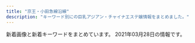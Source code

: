 ```yaml
---
title: "京王・小田急線沿線"
description: "キーワード別にの巨乳アジアン・チャイナエステ嬢情報をまとめました。"
---
```


新着画像と新着キーワードをまとめています。
2021年03月28日の情報です。

<DmmAffiliateIns />
<KeywordTable
  shops={
    [
    {
        "name": "Crescent -\u30af\u30ec\u30c3\u30bb\u30f3\u30c8-",
        "img_links": [
            "http://www.dhdwdjw.xyz/uploads/200627/1-20062G30U2518.jpg",
            "http://www.dhdwdjw.xyz/templets/xiangmu/picture/foter_line_14.png",
            "http://www.dhdwdjw.xyz/templets/xiangmu/picture/re_lines.png",
            "http://www.dhdwdjw.xyz/templets/xiangmu/picture/ac_info_5.png",
            "http://www.dhdwdjw.xyz/templets/xiangmu/picture/foter_line.png",
            "http://www.dhdwdjw.xyz/templets/xiangmu/picture/index_therapist.png",
            "http://www.dhdwdjw.xyz/templets/xiangmu/picture/rookie_sh.png",
            "http://www.dhdwdjw.xyz/uploads/200627/1-20062G30SJ64.jpg",
            "http://www.dhdwdjw.xyz/templets/xiangmu/picture/gotanda_5.jpg",
            "http://www.dhdwdjw.xyz/uploads/201019/1-201019125G2324.jpg",
            "http://www.dhdwdjw.xyz/uploads/201028/1-20102Q51209202.jpg",
            "http://www.dhdwdjw.xyz/uploads/allimg/180716/1-1PG6102301955.jpg",
            "http://www.dhdwdjw.xyz/uploads/200627/1-20062G30950393.jpg",
            "http://www.dhdwdjw.xyz/templets/xiangmu/picture/index_contact.png",
            "http://www.dhdwdjw.xyz/uploads/210218/1-21021Q41925b2.jpg",
            "http://www.dhdwdjw.xyz/uploads/180424/1-1P424151P32I.png",
            "http://www.dhdwdjw.xyz/uploads/201212/1-201212124P5H5.jpg",
            "http://www.dhdwdjw.xyz/uploads/200627/1-20062G30935R3.jpg",
            "http://www.dhdwdjw.xyz/templets/xiangmu/picture/sh_line_5.png",
            "http://www.dhdwdjw.xyz/uploads/201117/1-20111G35643457.jpg",
            "http://www.dhdwdjw.xyz/templets/xiangmu/picture/sh_bou_5.png",
            "http://www.dhdwdjw.xyz/templets/xiangmu/picture/top.png",
            "http://www.dhdwdjw.xyz/templets/xiangmu/picture/webentry.png",
            "http://www.dhdwdjw.xyz/uploads/201117/1-20111GAG6454.jpg",
            "http://www.dhdwdjw.xyz/uploads/201117/1-20111G32J1140.jpg",
            "http://www.dhdwdjw.xyz/images/R_000.jpg",
            "http://www.dhdwdjw.xyz/templets/xiangmu/picture/tel.png",
            "http://www.dhdwdjw.xyz/uploads/210222/1-210222130029392.jpg",
            "http://www.dhdwdjw.xyz/uploads/210120/1-210120150301c2.jpg",
            "http://www.dhdwdjw.xyz/uploads/201117/1-20111G34243Z7.jpg",
            "http://www.dhdwdjw.xyz/templets/xiangmu/picture1/index_saloninfo.png",
            "http://www.dhdwdjw.xyz/templets/xiangmu/picture/main_photo.jpg",
            "http://www.dhdwdjw.xyz/uploads/210120/1-210120132J63L.jpg"
        ],
        "station": "\u7b39\u585a\u99c5\u5317\u53e3",
        "url": "http://www.dhdwdjw.xyz/",
        "keywords": {
            "F": 1,
            "86": 5,
            "\u5de8\u4e73": 1,
            "\u80f8": 1,
            "D": 3,
            "88": 1,
            "E": 4,
            "C": 7,
            "85": 6,
            "\u4e73": 1
        }
    },
    {
        "img_links": [
            "http://noborito-garden.net/images/staff2.jpg",
            "http://noborito-garden.net/images/girl-z1.jpg",
            "http://noborito-garden.net/images/movie.jpg",
            "http://noborito-garden.net/images/nei_bj2.jpg",
            "http://noborito-garden.net/images/staff3.jpg",
            "http://noborito-garden.net/images/tel.jpg",
            "http://noborito-garden.net/images/s_news.jpg",
            "http://noborito-garden.net/images/s_link.jpg",
            "http://noborito-garden.net/images/room2.jpg",
            "http://noborito-garden.net/images/room4.jpg",
            "http://noborito-garden.net/images/s_staff.jpg",
            "http://noborito-garden.net/images/room1.jpg",
            "http://noborito-garden.net/images/staff0.jpg",
            "http://noborito-garden.net/images/s_chedule.jpg",
            "http://noborito-garden.net/images/staff1.jpg",
            "http://noborito-garden.net/images/staff4.jpg",
            "http://noborito-garden.net/images/room3.jpg",
            "http://noborito-garden.net/images/girl-z2.jpg",
            "http://noborito-garden.net/images/mobile.jpg"
        ],
        "keywords": {
            "86": 10,
            "C": 23
        },
        "station": "\u6885\u30f6\u4e18\u99c5",
        "url": "http://noborito-garden.net/",
        "name": "\u7d4c\u7d61\u5802"
    },
    {
        "keywords": {},
        "name": "N.\u30c1\u30a7\u30ea\u30fc",
        "station": "\u767b\u6238\u99c5",
        "img_links": [
            "http://est70.jp/nch/girl/g02.png",
            "http://est70.jp/nch/images/bt1.png",
            "http://est70.jp/nch/images/footer.png",
            "http://est70.jp/nch/images/bt6.png",
            "http://est70.jp/nch/images/phone.png",
            "http://est70.jp/nch/images/headp.png",
            "http://est70.jp/nch/images/top.png",
            "http://est70.jp/nch/girl/g01.png",
            "http://est70.jp/nch/images/bt3.png",
            "http://est70.jp/nch/images/bt4.png",
            "http://est70.jp/nch/images/bt2.png",
            "http://est70.jp/nch/images/facial-massage.png",
            "http://est70.jp/nch/girl/g03.png",
            "http://est70.jp/nch/girl/g04.png",
            "http://est70.jp/nch/images/bt5.png"
        ],
        "url": "http://est70.jp/nch/"
    },
    {
        "station": "\u5343\u6b73\u8239\u6a4b\u99c5\u5317\u53e3",
        "img_links": [
            "http://www.mens-chitose.com/images/coverParts.png",
            "http://www.mens-chitose.com/images/attention.png",
            "http://www.mens-chitose.com/images/concept.jpg",
            "http://www.mens-chitose.com/files/013.jpg",
            "http://www.mens-chitose.com/files/001.jpg",
            "http://www.mens-chitose.com/images/infoSlide01.jpg",
            "http://www.mens-chitose.com/images/info.jpg",
            "http://www.mens-chitose.com/files/011.jpg"
        ],
        "keywords": {
            "D": 3,
            "86": 3
        },
        "name": "\u5065\u5eb7\u697d",
        "url": "http://www.mens-chitose.com/"
    },
    {
        "img_links": [
            "http://iyashien-est.com/images/room/photo01.jpg",
            "http://iyashien-est.com/girl/2.jpg",
            "http://iyashien-est.com/girl/5.jpg",
            "http://iyashien-est.com/images/index.jpg",
            "http://iyashien-est.com/girl/1.jpg",
            "http://iyashien-est.com/girl/9.jpg",
            "http://iyashien-est.com/girl/16.jpg",
            "http://iyashien-est.com/images/room/photo03.jpg",
            "http://iyashien-est.com/images/room/photo04.jpg",
            "http://iyashien-est.com/girl/7.jpg",
            "http://iyashien-est.com/images/capinfo.jpg",
            "http://iyashien-est.com/girl/4.jpg",
            "http://iyashien-est.com/images/staff.jpg",
            "http://iyashien-est.com/girl/3.jpg",
            "http://iyashien-est.com/images/room/photo02.jpg",
            "http://iyashien-est.com/girl/8.jpg"
        ],
        "station": "\u5e9c\u4e2d\u99c5\u5357\u53e3",
        "url": "http://iyashien-est.com/",
        "keywords": {
            "C": 7
        },
        "name": "\u7652\u3057\u82d1"
    },
    {
        "station": "\u5343\u6b73\u8239\u6a4b\u99c5\u5357\u53e3",
        "img_links": [],
        "name": "\u8776\u821e",
        "keywords": {},
        "url": "http://salon-rlx.com/"
    },
    {
        "station": "\u660e\u5927\u524d\u99c5\u4e2d\u592e\u53e3",
        "keywords": {},
        "img_links": [],
        "url": "http://kokochi.iest.info/",
        "name": "kokoro\u306e\u611b"
    },
    {
        "img_links": [
            "https://dear.ests.jp/images/s_link.jpg",
            "https://dear.ests.jp/photos/sites/49/2021/03/2021031923372463.jpeg",
            "https://dear.ests.jp/images/bj1.jpg",
            "https://dear.ests.jp/images/info2.jpg",
            "https://dear.ests.jp/images/s_staff.jpg",
            "https://dear.ests.jp/photos/sites/49/2021/03/2021030914355671.jpeg",
            "https://esta-kanto.com/img/kanto/esta-200_40.jpg",
            "https://dear.ests.jp/images/s_info.jpg",
            "https://dear.ests.jp/photos/sites/49/2021/03/2021030422390485.jpeg",
            "https://dear.ests.jp/photos/sites/49/2021/03/2021031514290667.jpeg",
            "https://dear.ests.jp/images/top.jpg",
            "https://dear.ests.jp/images/bj3.jpg",
            "https://dear.ests.jp/photos/sites/49/2021/03/2021032017365351.jpg",
            "https://dear.ests.jp/photos/sites/49/2021/03/2021032815190025.jpeg",
            "https://dear.ests.jp/images/1.jpg",
            "https://dear.ests.jp/photos/sites/49/2021/03/2021032517191937.jpeg",
            "https://dear.ests.jp/images/amore.jpg",
            "https://dear.ests.jp/images/paypay.jpg",
            "https://dear.ests.jp/photos/sites/49/2021/03/2021030910275770.jpeg",
            "https://dear.ests.jp/images/link2.jpg",
            "https://dear.ests.jp/photos/sites/49/2021/03/2021030814195868.jpeg",
            "https://dear.ests.jp/photos/sites/49/2021/03/2021031501305665.jpeg",
            "https://dear.ests.jp/images/member.jpg",
            "https://dear.ests.jp/photos/sites/49/2021/03/2021031514500092.jpeg"
        ],
        "url": "https://dear.ests.jp/",
        "name": "Dear",
        "station": "\u5e9c\u4e2d\u99c5",
        "keywords": {
            "D": 26,
            "E": 2,
            "\u4e73": 1,
            "\u5de8\u4e73": 1,
            "C": 1
        }
    },
    {
        "img_links": [
            "http://www.celia.work/images/int2.png",
            "http://www.celia.work/images/interior_t.jpg",
            "http://www.celia.work/images/sys2.jpg",
            "http://www.celia.work/staff/mio.jpg",
            "http://www.celia.work/staff/yuki.jpg",
            "http://www.celia.work/img/ami2.jpg",
            "http://www.celia.work/images/sys1.jpg",
            "http://www.celia.work/images/int1.png",
            "http://www.celia.work/staff/ami.jpg",
            "http://www.celia.work/images/head.jpg",
            "http://www.celia.work/img/mio1.jpg",
            "http://www.celia.work/images/menu/interior.jpg",
            "http://www.celia.work/images/int3.png",
            "http://www.celia.work/images/concept.jpg",
            "http://www.celia.work/images/b3.jpg",
            "http://www.celia.work/images/staff_t.jpg",
            "http://www.celia.work/images/ta.jpg",
            "http://www.celia.work/images/b1.jpg",
            "http://www.celia.work/images/b2.jpg",
            "http://www.celia.work/images/sys3.png",
            "http://www.celia.work/images/menu/top.jpg",
            "http://www.celia.work/images/news.jpg",
            "http://www.celia.work/img/ami1.jpg",
            "http://www.celia.work/images/menu/staff.jpg",
            "http://www.celia.work/img/yuki1.jpg"
        ],
        "name": "RIBBON -\u30ea\u30dc\u30f3-",
        "station": "\u5e9c\u4e2d\u99c5\u5317\u53e3",
        "keywords": {},
        "url": "http://www.celia.work/"
    },
    {
        "name": "Lovely",
        "url": "http://almond.ests.jp/",
        "img_links": [
            "http://almond.ests.jp/photos/sites/24/2020/12/2020121413001762.jpg",
            "http://almond.ests.jp/images/nstaff.jpg",
            "http://almond.ests.jp/photos/sites/24/2020/11/2020113018465490.jpg",
            "http://almond.ests.jp/images/pickicon.jpg",
            "http://almond.ests.jp/images/nstaff1.jpg",
            "http://almond.ests.jp/photos/sites/24/2020/11/2020113018465067.jpg",
            "http://almond.ests.jp/images/line.jpg",
            "http://almond.ests.jp/images/s_news.jpg",
            "http://almond.ests.jp/images/mobile.jpg",
            "http://almond.ests.jp/images/s_face.png",
            "http://almond.ests.jp/images/newicon.png",
            "http://almond.ests.jp/images/line1.jpg",
            "http://almond.ests.jp/images/line2.png",
            "http://almond.ests.jp/photos/sites/24/2021/03/2021032511211062.jpg",
            "http://almond.ests.jp/images/s_staff.png",
            "http://almond.ests.jp/images/s_acc.jpg",
            "http://almond.ests.jp/images/top.png",
            "http://almond.ests.jp/photos/sites/24/2020/11/2020113018465254.jpg",
            "http://almond.ests.jp/photos/sites/24/2020/11/2020113018465347.jpg",
            "http://almond.ests.jp/images/acc1.jpg"
        ],
        "station": "\u5343\u6b73\u70cf\u5c71\u99c5\u5357\u53e3",
        "keywords": {
            "85": 2,
            "D": 6,
            "87": 2,
            "86": 2,
            "C": 13
        }
    },
    {
        "img_links": [
            "http://www.ginnosuzu.relaxjp.info/files/003.jpg",
            "http://www.ginnosuzu.relaxjp.info/images/int2.jpg",
            "http://www.ginnosuzu.relaxjp.info/images/tel.jpg",
            "http://www.ginnosuzu.relaxjp.info/images/int3.jpg",
            "http://www.ginnosuzu.relaxjp.info/images/head.jpg",
            "http://www.ginnosuzu.relaxjp.info/files/002.jpg",
            "http://www.ginnosuzu.relaxjp.info/images/news.png",
            "http://www.ginnosuzu.relaxjp.info/images/interior_t.jpg",
            "http://www.ginnosuzu.relaxjp.info/images/s1.png",
            "http://www.ginnosuzu.relaxjp.info/images/sys.jpg",
            "http://www.ginnosuzu.relaxjp.info/images/int1.jpg",
            "http://www.ginnosuzu.relaxjp.info/images/mobile.jpg",
            "http://www.ginnosuzu.relaxjp.info/images/h_line.jpg",
            "http://www.ginnosuzu.relaxjp.info/images/tg.jpg",
            "http://www.ginnosuzu.relaxjp.info/images/staff_t.jpg",
            "http://www.ginnosuzu.relaxjp.info/files/001.jpg"
        ],
        "name": "\u9280\u306e\u9234",
        "station": "\u5e9c\u4e2d\u99c5",
        "keywords": {
            "87": 1,
            "D": 2,
            "86": 2,
            "C": 1
        },
        "url": "http://www.ginnosuzu.relaxjp.info/"
    },
    {
        "keywords": {
            "D": 87,
            "E": 16,
            "86": 103
        },
        "name": "\u6df1\u4e95\u6c37\u306e\u56fd",
        "url": "http://massage-est.xyz/",
        "station": "\u5343\u6b73\u70cf\u5c71\u99c5\u5317\u53e3",
        "img_links": [
            "http://massage-est.xyz/images/top.png",
            "http://massage-est.xyz/images/cg05.jpg",
            "http://massage-est.xyz/images/sys.jpg",
            "http://massage-est.xyz/images/cg011.jpg",
            "http://massage-est.xyz/images/cg11.jpg",
            "http://massage-est.xyz/images/cg08.jpg",
            "http://massage-est.xyz/images/cg091.jpg",
            "http://massage-est.xyz/images/cg081.jpg",
            "http://massage-est.xyz/images/spacer900x360.png",
            "http://massage-est.xyz/images/cg06.jpg",
            "http://massage-est.xyz/images/cg031.jpg",
            "http://massage-est.xyz/images/spacer300x450.png",
            "http://massage-est.xyz/images/cg021.jpg",
            "http://massage-est.xyz/images/qr.jpg",
            "http://massage-est.xyz/images/cg051.jpg",
            "http://massage-est.xyz/images/cg071.jpg",
            "http://massage-est.xyz/images/up_100_1_0.jpg",
            "http://massage-est.xyz/images/cg07.jpg",
            "http://massage-est.xyz/images/cg061.jpg",
            "http://massage-est.xyz/images/cg13.jpg",
            "http://massage-est.xyz/images/cg12.jpg",
            "http://massage-est.xyz/images/top2.png",
            "http://massage-est.xyz/images/cg03.jpg",
            "http://massage-est.xyz/images/cg10.jpg",
            "http://massage-est.xyz/images/cg09.jpg",
            "http://massage-est.xyz/images/cg04.jpg",
            "http://massage-est.xyz/images/cg01.jpg",
            "http://massage-est.xyz/images/cg02.jpg"
        ]
    },
    {
        "station": "\u767b\u6238\u99c5\u591a\u6469\u5ddd\u53e3",
        "img_links": [
            "http://www.fairies.work/images/home/image_01.png",
            "http://www.fairies.work/images/staff/arisa.jpg",
            "http://www.fairies.work/images/gallery/image_08.png",
            "http://www.fairies.work/images/gallery/image_02.png",
            "http://www.fairies.work/images/staff/yuna.jpg",
            "http://www.fairies.work/images/common/side_bnr_02.png",
            "http://www.fairies.work/images/staff/hana.jpg",
            "http://www.fairies.work/images/home/image_02.png",
            "http://www.fairies.work/images/staff/yui.jpg",
            "http://www.fairies.work/images/home/image_03.png",
            "http://www.fairies.work/images/gallery/image_01.png",
            "http://www.fairies.work/images/staff/sara.jpg",
            "http://www.fairies.work/images/home/home_btn_off.png",
            "http://www.fairies.work/images/staff/sati.jpg",
            "http://www.fairies.work/images/staff/mirai.jpg",
            "http://www.fairies.work/images/gallery/image_07.png",
            "http://www.fairies.work/images/staff/sample_image.png",
            "http://www.fairies.work/images/home/home_bnr_02.png",
            "http://www.fairies.work/images/home/home_bnr_03b.png",
            "http://www.fairies.work/images/staff/koko.jpg",
            "http://www.fairies.work/images/staff/ayumi.jpg",
            "http://www.fairies.work/images/gallery/image_03.png",
            "http://www.fairies.work/images/home/home_bnr_04d.png",
            "http://www.fairies.work/images/gallery/image_05.png",
            "http://www.fairies.work/images/gallery/image_04.png",
            "http://www.fairies.work/images/gallery/image_06.png"
        ],
        "name": "FAIRIES\uff5e\u30d5\u30a7\u30a2\u30ea\u30fc\u30ba\uff5e",
        "url": "http://www.fairies.work/",
        "keywords": {}
    },
    {
        "name": "Impact \uff5e\u30a4\u30f3\u30d1\u30af\u30c8\uff5e",
        "url": "http://xn--vckg5a9gugx77pgi4bmma.xyz/",
        "img_links": [
            "http://xn--vckg5a9gugx77pgi4bmma.xyz/image/img2.jpg",
            "http://xn--vckg5a9gugx77pgi4bmma.xyz/image/girl1.jpg",
            "http://xn--vckg5a9gugx77pgi4bmma.xyz/image/img4.jpg",
            "http://xn--vckg5a9gugx77pgi4bmma.xyz/image/girl8.jpg",
            "http://xn--vckg5a9gugx77pgi4bmma.xyz/image/girl3.jpg",
            "http://xn--vckg5a9gugx77pgi4bmma.xyz/image/navihiden.png",
            "http://xn--vckg5a9gugx77pgi4bmma.xyz/image/img3.jpg"
        ],
        "station": "\u4e0b\u9ad8\u4e95\u6238\u99c5\u5317\u53e3",
        "keywords": {}
    },
    {
        "img_links": [
            "http://www.girls.mensest.com/images/m1.jpg",
            "http://www.girls.mensest.com/files/008.jpg",
            "http://www.girls.mensest.com/files/001.jpg",
            "http://www.girls.mensest.com/images/m3.jpg",
            "http://www.girls.mensest.com/images/slider-img001.jpg",
            "http://www.girls.mensest.com/files/007.jpg",
            "http://www.girls.mensest.com/images/m4.jpg",
            "http://www.girls.mensest.com/photo_news/upimg/99070605d5ec379309_0.jpg",
            "http://www.girls.mensest.com/images/m6.jpg",
            "http://www.girls.mensest.com/files/003.jpg",
            "http://www.girls.mensest.com/images/slider-img002.jpg",
            "http://www.girls.mensest.com/images/m2.jpg",
            "http://www.girls.mensest.com/files/002.jpg",
            "http://www.girls.mensest.com/files/004.jpg"
        ],
        "url": "http://www.girls.mensest.com/",
        "keywords": {
            "86": 4,
            "87": 4,
            "91": 4,
            "D": 20,
            "E": 4,
            "88": 12
        },
        "name": "Girls -\u30ac\u30fc\u30eb\u30ba-",
        "station": "\u5343\u6b73\u70cf\u5c71\u99c5\u5317\u53e3"
    },
    {
        "name": "\u7652",
        "img_links": [
            "http://www.gokuyu.work/images/news_t.jpg",
            "http://www.gokuyu.work/sp/images/topgirl.jpg",
            "http://www.gokuyu.work/sp/menu/top.jpg",
            "http://www.gokuyu.work/sp/images/interior_t.jpg",
            "http://www.gokuyu.work/images/sm.jpg",
            "http://www.gokuyu.work/img/rina1.jpg",
            "http://www.gokuyu.work/sp/images/int2.jpg",
            "http://www.gokuyu.work/images/head.jpg",
            "http://www.gokuyu.work/sp/staff/ayu.jpg",
            "http://www.gokuyu.work/images/interior_t.jpg",
            "http://www.gokuyu.work/sp/img/moe1.jpg",
            "http://www.gokuyu.work/sp/images/int1.jpg",
            "http://www.gokuyu.work/sp/staff/yuna.jpg",
            "http://www.gokuyu.work/sp/images/tel.jpg",
            "http://www.gokuyu.work/images/staff_t.jpg",
            "http://www.gokuyu.work/sp/images/ta.jpg",
            "http://www.gokuyu.work/sp/images/ac1.jpg",
            "http://www.gokuyu.work/sp/img/yuna1.jpg",
            "http://www.gokuyu.work/sp/images/news.jpg",
            "http://www.gokuyu.work/images/b2.jpg",
            "http://www.gokuyu.work/images/tg_t.jpg",
            "http://www.gokuyu.work/sp/images/newsb.png",
            "http://www.gokuyu.work/images/ta.jpg",
            "http://www.gokuyu.work/sp/img/rina1.jpg",
            "http://www.gokuyu.work/staff/moe.jpg",
            "http://www.gokuyu.work/sp/img/aya1.jpg",
            "http://www.gokuyu.work/sp/images/footer.jpg",
            "http://www.gokuyu.work/images/sys.jpg",
            "http://www.gokuyu.work/staff/aya.jpg",
            "http://www.gokuyu.work/images/newsb.png",
            "http://www.gokuyu.work/sp/menu/staff.jpg",
            "http://www.gokuyu.work/sp/images/sys.jpg",
            "http://www.gokuyu.work/images/b1.jpg",
            "http://www.gokuyu.work/images/rec.jpg",
            "http://www.gokuyu.work/sp/images/staff_t.jpg",
            "http://www.gokuyu.work/staff/ayu.jpg",
            "http://www.gokuyu.work/staff/yuna.jpg",
            "http://www.gokuyu.work/sp/staff/moe.jpg",
            "http://www.gokuyu.work/images/concept.jpg",
            "http://www.gokuyu.work/sp/staff/rina.jpg",
            "http://www.gokuyu.work/img/moe1.jpg",
            "http://www.gokuyu.work/staff/rina.jpg",
            "http://www.gokuyu.work/images/tr.jpg",
            "http://www.gokuyu.work/img/aya1.jpg",
            "http://www.gokuyu.work/sp/staff/aya.jpg",
            "http://www.gokuyu.work/images/int2.jpg",
            "http://www.gokuyu.work/sp/images/rec.jpg",
            "http://www.gokuyu.work/sp/images/head.jpg",
            "http://www.gokuyu.work/sp/img/ayu1.jpg",
            "http://www.gokuyu.work/img/ayu1.jpg",
            "http://www.gokuyu.work/img/yuna1.jpg",
            "http://www.gokuyu.work/images/int1.jpg"
        ],
        "keywords": {},
        "station": "\u767b\u6238\u99c5\u591a\u6469\u5ddd\u53e3",
        "url": "http://www.gokuyu.work/"
    },
    {
        "keywords": {
            "C": 30,
            "F": 3,
            "84": 10,
            "86": 9,
            "88": 3,
            "D": 9,
            "83": 5,
            "85": 15
        },
        "name": "\u30a8\u30bf\u30fc\u30ca\u30eb",
        "station": "\u660e\u5927\u524d\u99c5\u4e2d\u592e\u53e3",
        "url": "http://eternal-tokyo.net/",
        "img_links": [
            "https://eternal-tokyo.net/girls/rui/a.jpg",
            "http://eternal-tokyo.net/girls/rui/a.jpg",
            "https://eternal-tokyo.net/img/bar_right_mobile.png",
            "https://eternal-tokyo.net/img/bar_newgirl.png",
            "https://eternal-tokyo.net/img/bg_header.png",
            "http://eternal-tokyo.net/img/bg_header.png",
            "https://eternal-tokyo.net/img/slider/1.jpg",
            "http://eternal-tokyo.net/girls/yuri/b.jpg",
            "http://eternal-tokyo.net/girls/hina/b.jpg",
            "http://eternal-tokyo.net/girls/momo/b.jpg",
            "http://eternal-tokyo.net/girls/kaede/c.jpg",
            "https://eternal-tokyo.net/img/bar_right_cover.png",
            "http://eternal-tokyo.net/girls/kaede/d.jpg",
            "https://eternal-tokyo.net/girls/emi/c.jpg",
            "http://eternal-tokyo.net/girls/hina/e.jpg",
            "http://eternal-tokyo.net/girls/momo/d.jpg",
            "https://eternal-tokyo.net/img/bar_sch.png",
            "http://eternal-tokyo.net/img/slider/1.jpg",
            "http://eternal-tokyo.net/girls/yuri/a.jpg",
            "http://eternal-tokyo.net/girls/emi/d.jpg",
            "http://eternal-tokyo.net/girls/yuki/d.jpg",
            "http://eternal-tokyo.net/girls/emi/c.jpg",
            "http://eternal-tokyo.net/girls/yuki/c.jpg",
            "https://eternal-tokyo.net/img/qr.png",
            "https://eternal-tokyo.net/img/meidai.png",
            "http://eternal-tokyo.net/girls/hina/d.jpg",
            "https://eternal-tokyo.net/girls/emi/e.jpg",
            "http://eternal-tokyo.net/img/slider/2.jpg",
            "http://eternal-tokyo.net/girls/momo/a.jpg",
            "http://eternal-tokyo.net/girls/hina/a.jpg",
            "http://eternal-tokyo.net/girls/yuki/a.jpg",
            "https://eternal-tokyo.net/girls/yuki/d.jpg",
            "https://eternal-tokyo.net/girls/yuki/c.jpg",
            "http://eternal-tokyo.net/img/bar_sch.png",
            "http://eternal-tokyo.net/img/qr.png",
            "http://eternal-tokyo.net/girls/emi/b.jpg",
            "http://eternal-tokyo.net/girls/yuki/b.jpg",
            "http://eternal-tokyo.net/girls/kaede/a.jpg",
            "https://eternal-tokyo.net/girls/yuki/b.jpg",
            "https://eternal-tokyo.net/girls/hina/a.jpg",
            "http://eternal-tokyo.net/img/meidai.png",
            "https://eternal-tokyo.net/img/bar_right_mailmaga.png",
            "http://eternal-tokyo.net/girls/kaede/e.jpg",
            "http://eternal-tokyo.net/img/bar_right_cover.png",
            "http://eternal-tokyo.net/girls/rui/b.jpg",
            "http://eternal-tokyo.net/img/bar_newgirl.png",
            "http://eternal-tokyo.net/girls/rui/d.jpg",
            "http://eternal-tokyo.net/img/bar_right_mobile.png",
            "http://eternal-tokyo.net/girls/rui/e.jpg",
            "http://eternal-tokyo.net/img/bar_info.png",
            "https://eternal-tokyo.net/img/bar_info.png",
            "https://eternal-tokyo.net/img/slider/2.jpg",
            "https://eternal-tokyo.net/girls/emi/a.jpg",
            "http://eternal-tokyo.net/girls/kaede/b.jpg",
            "https://eternal-tokyo.net/girls/yuki/a.jpg",
            "http://eternal-tokyo.net/girls/yuki/e.jpg",
            "https://eternal-tokyo.net/girls/kaede/a.jpg",
            "http://eternal-tokyo.net/girls/hina/c.jpg",
            "http://eternal-tokyo.net/girls/momo/c.jpg",
            "https://eternal-tokyo.net/girls/emi/d.jpg",
            "http://eternal-tokyo.net/girls/yuri/c.jpg",
            "http://eternal-tokyo.net/img/bar_right_mailmaga.png",
            "http://eternal-tokyo.net/girls/yuri/e.jpg",
            "http://eternal-tokyo.net/girls/emi/a.jpg",
            "https://eternal-tokyo.net/girls/emi/b.jpg",
            "https://eternal-tokyo.net/girls/yuki/e.jpg",
            "https://eternal-tokyo.net/girls/momo/a.jpg",
            "http://eternal-tokyo.net/girls/rui/c.jpg",
            "http://eternal-tokyo.net/img/pc.png",
            "http://eternal-tokyo.net/girls/emi/e.jpg",
            "http://eternal-tokyo.net/girls/yuri/d.jpg",
            "https://eternal-tokyo.net/girls/yuri/a.jpg",
            "http://eternal-tokyo.net/girls/momo/e.jpg"
        ]
    },
    {
        "img_links": [
            "https://hobo100per.jpn.vin/images/s_topics.jpg",
            "https://hobo100per.jpn.vin/photos/sites/64/2021/02/2021020403220683.jpg",
            "https://hobo100per.jpn.vin/photos/sites/64/2020/10/2020102607255738.jpg",
            "https://hobo100per.jpn.vin/photos/sites/64/2020/10/2020102607255792.jpg",
            "https://hobo100per.jpn.vin/images/room3.jpg",
            "https://hobo100per.jpn.vin/images/1.png",
            "https://hobo100per.jpn.vin/photos/sites/64/2020/11/2020111302073452.jpg",
            "https://hobo100per.jpn.vin/photos/sites/64/2021/03/2021031502514054.jpg",
            "https://hobo100per.jpn.vin/images/room4.jpg",
            "https://hobo100per.jpn.vin/photos/sites/64/2021/02/2021022309221643.jpg",
            "https://hobo100per.jpn.vin/images/face_bj2.jpg",
            "https://hobo100per.jpn.vin/images/room1.jpg",
            "https://hobo100per.jpn.vin/images/news_bj1.jpg",
            "https://hobo100per.jpn.vin/images/s_link.jpg",
            "https://hobo100per.jpn.vin/images/room2.jpg",
            "https://hobo100per.jpn.vin/images/mobile.jpg",
            "https://hobo100per.jpn.vin/photos/sites/64/2020/10/2020102607255898.jpg",
            "https://hobo100per.jpn.vin/photos/sites/64/2020/12/2020120204102727.jpg",
            "https://hobo100per.jpn.vin/images/news_bj3.jpg",
            "https://hobo100per.jpn.vin/photos/sites/64/2021/02/2021021405253880.jpg",
            "https://hobo100per.jpn.vin/images/s_face.jpg",
            "https://hobo100per.jpn.vin/images/end.png",
            "https://hobo100per.jpn.vin/photos/sites/64/2020/10/2020102607255627.jpg",
            "https://hobo100per.jpn.vin/images/s_staff.jpg",
            "https://hobo100per.jpn.vin/images/top.png",
            "https://hobo100per.jpn.vin/photos/sites/64/2021/01/202101160211441.jpg"
        ],
        "name": "\u307b\u307c100%",
        "url": "https://hobo100per.jpn.vin/",
        "station": "\u5343\u6b73\u70cf\u5c71\u99c5\u5317\u53e3",
        "keywords": {
            "83": 15,
            "D": 150,
            "85": 30,
            "84": 60,
            "C": 43,
            "87": 60
        }
    },
    {
        "station": "\u5343\u6b73\u70cf\u5c71\u99c5\u5317\u53e3",
        "url": "http://www.iyashikukan.xyz/",
        "name": "\u7652\u3057\u306e\u7a7a\u9593",
        "img_links": [
            "http://www.iyashikukan.xyz/images/staff/9/39-02a.jpg",
            "http://www.iyashikukan.xyz/images/index-rin_04.jpg",
            "http://www.iyashikukan.xyz/images/staff/10/mimi.jpg",
            "http://www.iyashikukan.xyz/images/staff/10/2.jpg",
            "http://www.iyashikukan.xyz/images/staff/10/nana.jpg",
            "http://www.iyashikukan.xyz/images/top/t3.png",
            "http://www.iyashikukan.xyz/images/top/top-foot_03.png",
            "http://www.iyashikukan.xyz/images/nav/nav-t-sys.jpg",
            "http://www.iyashikukan.xyz/images/staff/10/sayaka22.jpg",
            "http://www.iyashikukan.xyz/images/top/top-foot_05.png",
            "http://www.iyashikukan.xyz/images/top/t3.jpg",
            "http://www.iyashikukan.xyz/images/nav/nav-t-job.jpg",
            "http://www.iyashikukan.xyz/images/index-rin_14.jpg",
            "http://www.iyashikukan.xyz/images/top/t2.jpg",
            "http://www.iyashikukan.xyz/images/lanmu-t-st2.jpg",
            "http://www.iyashikukan.xyz/images/shop/r5.jpg",
            "http://www.iyashikukan.xyz/images/lanmu-t-st.jpg",
            "http://www.iyashikukan.xyz/images/index-rin_02.jpg",
            "http://www.iyashikukan.xyz/images/staff/10/satomi.jpg",
            "http://www.iyashikukan.xyz/images/index-rin_20.jpg",
            "http://www.iyashikukan.xyz/images/index-rin_16.jpg",
            "http://www.iyashikukan.xyz/images/staff/10/1.jpg",
            "http://www.iyashikukan.xyz/images/top/top-foot_04.png"
        ],
        "keywords": {}
    },
    {
        "station": "\u7b39\u585a\u99c5\u5317\u53e3",
        "name": "\u30d1\u30fc\u30d5\u30a7\u30af\u30c8\u30fb\u30d7\u30e9\u30f3",
        "img_links": [
            "http://www.perfect-plan.iesjp.com/images/interior_bg.png",
            "http://www.perfect-plan.iesjp.com/files/005.jpg",
            "http://www.perfect-plan.iesjp.com/images/left01.png",
            "http://www.perfect-plan.iesjp.com/images/top.png",
            "http://www.perfect-plan.iesjp.com/images/staff.png",
            "http://www.perfect-plan.iesjp.com/images/flash.jpg",
            "http://www.perfect-plan.iesjp.com/images/interior.png",
            "http://www.perfect-plan.iesjp.com/files/007.jpg",
            "http://www.perfect-plan.iesjp.com/images/mobile.png",
            "http://www.perfect-plan.iesjp.com/images/ta.png",
            "http://www.perfect-plan.iesjp.com/files/001.jpg",
            "http://www.perfect-plan.iesjp.com/files/008.jpg"
        ],
        "keywords": {
            "87": 1,
            "D": 4,
            "85": 2,
            "86": 1
        },
        "url": "http://www.perfect-plan.iesjp.com/"
    },
    {
        "img_links": [
            "http://ruby.iest.info/images/top.jpg",
            "http://ruby.iest.info/images/nei_bj1.png",
            "http://ruby.iest.info/photos/sites/8/2021/03/2021032513172299.jpg",
            "http://ruby.iest.info/images/mobile.jpg",
            "http://ruby.iest.info/images/service.jpg",
            "http://ruby.iest.info/photos/sites/8/2021/01/2021011916294226.jpg",
            "http://ruby.iest.info/photos/sites/8/2021/01/2021012215132922.jpg",
            "http://ruby.iest.info/images/s_staff.png",
            "http://ruby.iest.info/images/news.png",
            "http://ruby.iest.info/images/bian.jpg"
        ],
        "name": "Ruby\u30fb\u30eb\u30d3\u30fc",
        "keywords": {
            "D": 12,
            "88": 4,
            "86": 4,
            "87": 4,
            "C": 10
        },
        "url": "http://ruby.iest.info/",
        "station": "\u767b\u6238\u99c5\u751f\u7530\u7dd1\u5730\u53e3"
    },
    {
        "station": "\u7b39\u585a\u99c5",
        "url": "http://www.sasazukaest.xyz/",
        "name": "\u30bd\u30d5\u30a3\u30a2\u2015",
        "keywords": {
            "C": 1,
            "91": 2,
            "89": 8,
            "E": 2,
            "D": 8,
            "87": 1
        },
        "img_links": [
            "http://www.sasazukaest.xyz/css/staff/staff11-a.png",
            "http://www.sasazukaest.xyz/css/staff/staff07aa.png",
            "http://www.sasazukaest.xyz/css/staff/staff00001-c.png",
            "http://www.sasazukaest.xyz/css/staff/staff15-b.png",
            "http://www.sasazukaest.xyz/css/staff/staff14-a.png",
            "http://www.sasazukaest.xyz/css/nav/nav-003.png",
            "http://www.sasazukaest.xyz/css/staff/staff17-b.png",
            "http://www.sasazukaest.xyz/css/staff/staff00001-b.png",
            "http://www.sasazukaest.xyz/css/top002.jpg",
            "http://www.sasazukaest.xyz/css/staff/staff17-a.png",
            "http://www.sasazukaest.xyz/css/staff/staff05.png",
            "http://www.sasazukaest.xyz/css/staff/staff11-b.png",
            "http://www.sasazukaest.xyz/css/staff/staff16.png",
            "http://www.sasazukaest.xyz/css/staff/staff00001.png",
            "http://www.sasazukaest.xyz/css/staff/staff05-a.png",
            "http://www.sasazukaest.xyz/css/staff/staff16-a.png",
            "http://www.sasazukaest.xyz/css/nav/nav-004.png",
            "http://www.sasazukaest.xyz/css/staff/staff15.png",
            "http://www.sasazukaest.xyz/css/staff/staff15-a.png",
            "http://www.sasazukaest.xyz/css/foot-tel.png",
            "http://www.sasazukaest.xyz/css/top04.jpg",
            "http://www.sasazukaest.xyz/css/staff/staff13-a.png",
            "http://www.sasazukaest.xyz/css/nav/nav-005.png",
            "http://www.sasazukaest.xyz/css/staff/staff13-b.png",
            "http://www.sasazukaest.xyz/css/staff/staff07-ba.png",
            "http://www.sasazukaest.xyz/css/staff/staff14-b.png",
            "http://www.sasazukaest.xyz/css/nav/nav-006.png",
            "http://www.sasazukaest.xyz/css/staff/staff10-a.png",
            "http://www.sasazukaest.xyz/css/staff/staff07-aa.png",
            "http://www.sasazukaest.xyz/css/staff/staff08-a.png",
            "http://www.sasazukaest.xyz/css/staff/staff00001-a.png",
            "http://www.sasazukaest.xyz/css/nav/nav-001.png",
            "http://www.sasazukaest.xyz/css/staff/staff17.png",
            "http://www.sasazukaest.xyz/css/staff/staff10-b.png",
            "http://www.sasazukaest.xyz/css/nav/nav-002.png",
            "http://www.sasazukaest.xyz/css/tel.png",
            "http://www.sasazukaest.xyz/css/top004.jpg",
            "http://www.sasazukaest.xyz/css/staff/staff16-b.png"
        ]
    },
    {
        "station": "\u5343\u6b73\u70cf\u5c71\u99c5\u5317\u53e3",
        "img_links": [
            "http://kara.relaxnabi.com/css/nav/nav-005.jpg",
            "http://kara.relaxnabi.com/css/nav/nav-001.jpg",
            "http://kara.relaxnabi.com/css/staff/staff02.jpg",
            "http://kara.relaxnabi.com/css/staff/staff03.jpg",
            "http://kara.relaxnabi.com/css/nav/nav-002.jpg",
            "http://kara.relaxnabi.com/css/nav/nav-004.jpg",
            "http://kara.relaxnabi.com/css/nav/nav-003.jpg",
            "http://kara.relaxnabi.com/css/m-head01.jpg",
            "http://kara.relaxnabi.com/css/c04.jpg",
            "http://kara.relaxnabi.com/css/staff/staff04.jpg",
            "http://kara.relaxnabi.com/css/nav/nav-006.jpg",
            "http://kara.relaxnabi.com/css/m-top006.jpg",
            "http://kara.relaxnabi.com/css/m-top03.jpg",
            "http://kara.relaxnabi.com/css/m-top02.jpg",
            "http://kara.relaxnabi.com/css/staff/staff01.jpg"
        ],
        "url": "http://kara.relaxnabi.com/",
        "name": "KARA",
        "keywords": {
            "D": 4,
            "89": 4
        }
    },
    {
        "keywords": {
            "C": 80,
            "88": 12,
            "86": 48,
            "87": 72,
            "D": 158,
            "85": 74,
            "E": 36
        },
        "station": "\u9ad8\u5e61\u4e0d\u52d5\u99c5",
        "url": "http://shes-room.ests.jp/",
        "img_links": [
            "http://shes-room.ests.jp/images/link_nav01.jpg",
            "http://shes-room.ests.jp/images/room5_l.jpg",
            "http://shes-room.ests.jp/photos/sites/28/2020/12/2020122115433089.jpg",
            "http://shes-room.ests.jp/images/img_eject.jpg",
            "http://shes-room.ests.jp/photos/sites/28/2020/10/2020100717571670.jpg",
            "http://shes-room.ests.jp/images/link_nav04.jpg",
            "http://shes-room.ests.jp/images/room2_l.jpg",
            "http://shes-room.ests.jp/images/link_nav06.jpg",
            "http://shes-room.ests.jp/photos/sites/28/2021/03/2021030315242120.jpg",
            "http://shes-room.ests.jp/photos/sites/28/2020/10/2020101016222167.jpg",
            "http://shes-room.ests.jp/photos/sites/28/2020/12/2020122711283243.jpg",
            "http://shes-room.ests.jp/images/tit_face.jpg",
            "http://shes-room.ests.jp/photos/sites/28/2021/02/2021021511201284.jpg",
            "http://shes-room.ests.jp/photos/sites/28/2020/11/2020111612224039.jpg",
            "http://shes-room.ests.jp/images/sp_top.jpg",
            "http://shes-room.ests.jp/photos/sites/28/2021/02/2021020115594033.jpg",
            "http://shes-room.ests.jp/photos/sites/28/2020/11/2020111110271328.jpg",
            "http://shes-room.ests.jp/photos/sites/28/2021/03/2021031115115796.jpg",
            "http://shes-room.ests.jp/images/room3_l.jpg",
            "http://shes-room.ests.jp/images/room1_l.jpg",
            "http://shes-room.ests.jp/images/link_nav07.jpg",
            "http://shes-room.ests.jp/photos/sites/28/2021/02/2021022614145396.jpg",
            "http://shes-room.ests.jp/images/tit_eject.jpg",
            "http://shes-room.ests.jp/images/tit_new.jpg",
            "http://shes-room.ests.jp/images/room6_l.jpg",
            "http://shes-room.ests.jp/photos/sites/28/2020/10/202010071757145.jpg",
            "http://shes-room.ests.jp/images/close_eject.png",
            "http://shes-room.ests.jp/images/room4_l.jpg",
            "http://shes-room.ests.jp/photos/sites/28/2020/10/2020100717571635.jpg",
            "http://shes-room.ests.jp/images/link_nav03.jpg",
            "http://shes-room.ests.jp/photos/sites/28/2020/12/2020120712462037.jpg",
            "http://shes-room.ests.jp/photos/sites/28/2020/11/2020112612090675.jpg",
            "http://shes-room.ests.jp/images/btn_eject.jpg",
            "http://shes-room.ests.jp/photos/sites/28/2020/10/2020100717571552.jpg",
            "http://shes-room.ests.jp/images/top.png",
            "http://shes-room.ests.jp/photos/sites/28/2020/10/2020101614244874.jpg",
            "http://shes-room.ests.jp/photos/sites/28/2020/12/202012011125470.jpg",
            "http://shes-room.ests.jp/images/link_nav05.jpg",
            "http://shes-room.ests.jp/photos/sites/28/2021/02/2021020116004176.jpg",
            "http://shes-room.ests.jp/images/link_nav02.jpg"
        ],
        "name": "come here \u30ea\u30e9\u30af\u30bc\u30fc\u30b7\u30e7\u30f3"
    },
    {
        "name": "\u5b89\u5fc3\u5802",
        "url": "http://www.fuafua.info/",
        "keywords": {},
        "station": "\u8abf\u5e03\u99c5\u5317\u53e3",
        "img_links": [
            "http://www.fuafua.info/images/tstaff.jpg",
            "http://www.fuafua.info/images/mobile.jpg",
            "http://www.fuafua.info/images/r03.jpg",
            "http://www.fuafua.info/images/m1.jpg",
            "http://www.fuafua.info/images/maga.png",
            "http://www.fuafua.info/images/r01.jpg",
            "http://www.fuafua.info/images/w-2.jpg",
            "http://www.fuafua.info/images/aym.jpg",
            "http://www.fuafua.info/images/yuka.jpg",
            "http://www.fuafua.info/images/w-4.jpg",
            "http://www.fuafua.info/images/r02.jpg",
            "http://www.fuafua.info/images/ll.jpg",
            "http://www.fuafua.info/images/m2.jpg",
            "http://www.fuafua.info/images/mihao.jpg"
        ]
    },
    {
        "img_links": [
            "http://www.goldsea.work/img/pic/slide_11.jpg",
            "http://www.goldsea.work/staff/nao2.jpg",
            "http://www.goldsea.work/staff/yuki2.jpg",
            "http://www.goldsea.work/staff/riko1.jpg",
            "http://www.goldsea.work/img/pic/int2.jpg",
            "http://www.goldsea.work/staff/mayu.jpg",
            "http://www.goldsea.work/img/loader.png",
            "http://www.goldsea.work/staff/mayu1.jpg",
            "http://www.goldsea.work/staff/yuki.jpg",
            "http://www.goldsea.work/staff/mayu2.jpg",
            "http://www.goldsea.work/img/pic/int3.jpg",
            "http://www.goldsea.work/staff/riko.jpg",
            "http://www.goldsea.work/img/pic/int1.jpg",
            "http://www.goldsea.work/staff/yuki1.jpg",
            "http://www.goldsea.work/staff/riko2.jpg",
            "http://www.goldsea.work/staff/nao.jpg",
            "http://www.goldsea.work/staff/nao1.jpg",
            "http://www.goldsea.work/img/pic/slide_12.jpg"
        ],
        "name": "Stylish",
        "station": "\u767b\u6238\u99c5",
        "url": "http://www.goldsea.work/",
        "keywords": {
            "85": 1,
            "C": 4,
            "D": 2,
            "83": 1,
            "E": 2,
            "86": 1,
            "84": 1
        }
    },
    {
        "name": "\u611b\u306e\u5c0f\u753a",
        "url": "http://korumimiruku.xyz/",
        "img_links": [
            "http://korumimiruku.xyz/uploads/210322/1-210322135S5D4.jpg",
            "http://korumimiruku.xyz/uploads/allimg/210222/1-2102221K144L3.png",
            "http://korumimiruku.xyz/uploads/210322/1-210322135914941.jpg",
            "http://korumimiruku.xyz/uploads/allimg/210322/1-2103221J64R53.png",
            "http://korumimiruku.xyz/uploads/210322/1-210322135U5W2.jpg"
        ],
        "station": "\u7b39\u585a\u99c5",
        "keywords": {
            "F": 1,
            "D": 2,
            "88": 1,
            "86": 1
        }
    },
    {
        "name": "SOLEIL \uff5e\u30bd\u30ec\u30a4\u30e6\uff5e",
        "station": "\u8056\u8e5f\u685c\u30f6\u4e18\u99c5\u6771\u53e3",
        "url": "http://soleil.ebb.jp/",
        "img_links": [
            "http://soleil.ebb.jp/2019123003062327.jpg",
            "http://soleil.ebb.jp/mens-esthe1.png",
            "http://soleil.ebb.jp/2019121106171979.jpg",
            "http://soleil.ebb.jp/top.png",
            "http://soleil.ebb.jp/s_news.jpg",
            "http://soleil.ebb.jp/2019121106171659.jpg",
            "http://soleil.ebb.jp/int1.png",
            "http://soleil.ebb.jp/2019121106172252.jpg",
            "http://soleil.ebb.jp/2019121106173083.jpg",
            "http://soleil.ebb.jp/end.png",
            "http://soleil.ebb.jp/s_staff.jpg",
            "http://soleil.ebb.jp/ryoukihyo.png",
            "http://soleil.ebb.jp/2019121106170955.jpg",
            "http://soleil.ebb.jp/nbj2.jpg"
        ],
        "keywords": {
            "83": 1,
            "86": 1,
            "C": 1,
            "87": 3,
            "85": 1,
            "D": 5
        }
    },
    {
        "url": "https://aroma-opa.jpn.cm/",
        "station": "\u5e9c\u4e2d\u99c5\u5357\u53e3",
        "name": "Aroma Opa",
        "keywords": {
            "E": 1,
            "C": 2,
            "D": 2
        },
        "img_links": [
            "https://aroma-opa.jpn.cm/photos/17/8180/202101/21011921532a520.png",
            "https://aroma-opa.jpn.cm/photos/17/8180/202103/2103051p33l435.png",
            "https://aroma-opa.jpn.cm/photos/17/8180/202103/2021031013124217.jpeg",
            "https://aroma-opa.jpn.cm/photos/17/8180/202103/2021031514391253.jpeg",
            "https://aroma-opa.jpn.cm/photos/17/8180/202012/2012241539323j7.jpeg",
            "https://aroma-opa.jpn.cm/photos/17/8180/202101/2101192153415a9.png",
            "https://aroma-opa.jpn.cm/themes/aroma/template/assets/images/btn_side05.png",
            "https://aroma-opa.jpn.cm/photos/17/8180/202103/2103051f01h035.jpeg",
            "https://aroma-opa.jpn.cm/themes/aroma/template/assets/images/tit_link.png",
            "https://aroma-opa.jpn.cm/photos/17/8180/202103/21030515091494t.jpeg",
            "https://aroma-opa.jpn.cm/photos/17/8180/202103/210305150ux501.jpeg",
            "https://aroma-opa.jpn.cm/photos/17/8180/202103/21030515095330l.jpeg",
            "https://aroma-opa.jpn.cm/photos/17/8180/202103/2103051a92c961.jpeg",
            "https://aroma-opa.jpn.cm/photos/17/8180/202103/2021031619352532.jpeg",
            "https://aroma-opa.jpn.cm/photos/17/8180/202103/2103051a9534138.jpeg",
            "https://aroma-opa.jpn.cm/photos/17/8180/202103/2103051i2253010.jpeg",
            "https://aroma-opa.jpn.cm/themes/aroma/template/assets/images/btn_side01.png",
            "https://aroma-opa.jpn.cm/photos/17/8180/202101/2101192154012b6.png",
            "https://assets.jp-navi.info/images/images/nophoto.jpg",
            "https://assets.jp-navi.info/images/images/es-thumbnail.png",
            "https://aroma-opa.jpn.cm/themes/aroma/template/assets/images/btn_side06.png",
            "https://aroma-opa.jpn.cm/photos/17/8180/202103/2103051a914eb.jpeg",
            "https://aroma-opa.jpn.cm/photos/17/8180/202101/210119215302tj.png",
            "https://aroma-opa.jpn.cm/themes/aroma/template/assets/images/tit_sch.png",
            "https://aroma-opa.jpn.cm/themes/aroma/template/assets/images/tit_staff.png",
            "https://aroma-opa.jpn.cm/themes/aroma/template/assets/images/btn_side03.png",
            "https://aroma-opa.jpn.cm/photos/17/8180/202103/2103051i15922f.png",
            "https://aroma-opa.jpn.cm/photos/17/8180/202101/2021012915312691.jpeg",
            "https://aroma-opa.jpn.cm/themes/aroma/template/assets/images/btn_side02.png",
            "https://aroma-opa.jpn.cm/photos/17/8180/202103/21030515092k254.jpeg",
            "https://aroma-opa.jpn.cm/themes/aroma/template/assets/images/tit_news.png"
        ]
    },
    {
        "name": "\u30cb\u30fc\u30cf\u30aa",
        "station": "\u5e9c\u4e2d\u99c5\u5357\u53e3",
        "keywords": {},
        "img_links": [
            "http://www.niihao.xyz/images/mimi.jpg",
            "http://www.niihao.xyz/images/index-yume_02.jpg",
            "http://www.niihao.xyz/images/l-nav-_staff.jpg",
            "http://www.niihao.xyz/images/nav/l-nav-_job.jpg",
            "http://www.niihao.xyz/images/4.jpg",
            "http://www.niihao.xyz/psd/off.jpg",
            "http://www.niihao.xyz/images/index-yume_11.jpg",
            "http://www.niihao.xyz/images/staff/remon.jpg",
            "http://www.niihao.xyz/images/index-yume_04.jpg",
            "http://www.niihao.xyz/images/lanmu_06.jpg",
            "http://www.niihao.xyz/images/lanmu_07.jpg",
            "http://www.niihao.xyz/images/staff/miki.jpeg",
            "http://www.niihao.xyz/images/staff/11.jpg",
            "http://www.niihao.xyz/images/lanmu_03.jpg",
            "http://www.niihao.xyz/images/staff/shazhi.jpg"
        ],
        "url": "http://www.niihao.xyz/"
    },
    {
        "img_links": [
            "http://www.en.mensest.com/files/002.jpg",
            "http://www.en.mensest.com/images/top.png",
            "http://www.en.mensest.com/images/news.png",
            "http://www.en.mensest.com/files/004.jpg",
            "http://www.en.mensest.com/files/003.jpg",
            "http://www.en.mensest.com/images/evetop.png",
            "http://www.en.mensest.com/files/001.jpg",
            "http://www.en.mensest.com/images/staff_s.png"
        ],
        "name": "\u7e01",
        "station": "\u4eac\u738b\u6c38\u5c71\u99c5\u5317\u53e3",
        "keywords": {
            "D": 9,
            "86": 6,
            "87": 6,
            "C": 3
        },
        "url": "http://www.en.mensest.com/"
    },
    {
        "name": "\u30ad\u30e5\u30a2\u30e9\u30b9",
        "img_links": [
            "http://cure-as.ests.jp/images/news11.jpg",
            "http://cure-as.ests.jp/images/news.png",
            "http://cure-as.ests.jp/photos/sites/27/2018/10/2018102015260524.jpg",
            "http://cure-as.ests.jp/photos/sites/27/2019/09/2019090515360480.jpg",
            "http://cure-as.ests.jp/photos/sites/27/2020/06/2020060319010741.jpg",
            "http://cure-as.ests.jp/photos/sites/27/2019/05/201905161429354.jpg",
            "http://cure-as.ests.jp/images/mobile.jpg",
            "http://cure-as.ests.jp/images/1.jpg",
            "http://cure-as.ests.jp/images/photo.png",
            "http://cure-as.ests.jp/images/info.jpg",
            "http://cure-as.ests.jp/images/s_link.png",
            "http://cure-as.ests.jp/images/2.jpg",
            "http://cure-as.ests.jp/images/top.jpg",
            "http://cure-as.ests.jp/photos/sites/27/2019/07/2019070118583389.jpg",
            "http://cure-as.ests.jp/photos/sites/27/2019/12/2019122512063341.jpg",
            "http://cure-as.ests.jp/photos/sites/27/2019/03/201903261030333.jpg",
            "http://cure-as.ests.jp/images/top1.jpg",
            "http://cure-as.ests.jp/images/s_reruit.png",
            "http://cure-as.ests.jp/images/s_staff.png"
        ],
        "url": "http://cure-as.ests.jp/",
        "station": "\u4e0b\u9ad8\u4e95\u6238\u99c5\u897f\u53e3",
        "keywords": {
            "84": 16,
            "85": 16,
            "83": 8,
            "C": 8,
            "F": 16,
            "90": 8,
            "D": 32,
            "87": 8
        }
    },
    {
        "station": "\u767e\u5408\u30f6\u4e18\u99c5\u5317\u53e3",
        "keywords": {
            "C": 23,
            "86": 10
        },
        "name": "\u30ea\u30e9\u30af\u30bc\u30fc\u30b7\u30e7\u30f3\u6075",
        "url": "http://cinderella-princess.net",
        "img_links": [
            "http://cinderella-princess.net/images/s_staff.jpg",
            "http://cinderella-princess.net/images/s_link.jpg",
            "http://cinderella-princess.net/images/staff1.jpg",
            "http://cinderella-princess.net/images/staff0.jpg",
            "http://cinderella-princess.net/images/room1.jpg",
            "http://cinderella-princess.net/images/staff2.jpg",
            "http://cinderella-princess.net/links/esthe-summit.jpg",
            "http://cinderella-princess.net/images/room3.jpg",
            "http://cinderella-princess.net/images/room2.jpg",
            "http://cinderella-princess.net/images/room4.jpg",
            "http://cinderella-princess.net/images/staff3.jpg",
            "http://cinderella-princess.net/images/girl-z2.jpg",
            "http://cinderella-princess.net/images/s_chedule.jpg",
            "http://cinderella-princess.net/images/movie.jpg",
            "http://cinderella-princess.net/images/tel.jpg",
            "http://cinderella-princess.net/images/staff4.jpg",
            "http://cinderella-princess.net/images/s_news.jpg",
            "http://cinderella-princess.net/images/mobile.jpg",
            "http://cinderella-princess.net/images/nei_bj2.jpg",
            "http://cinderella-princess.net/images/girl-z1.jpg"
        ]
    },
    {
        "url": "http://hanamizuki.tyo.cm/",
        "station": "\u5e9c\u4e2d\u99c5\u5357\u53e3",
        "name": "\u82b1\u6c34\u6728",
        "img_links": [
            "http://hanamizuki.tyo.cm/link/e0016.jpg",
            "http://hanamizuki.tyo.cm/images/room3.jpg",
            "http://hanamizuki.tyo.cm/images/nbj1.png",
            "http://hanamizuki.tyo.cm/i/images/room3.jpg",
            "http://hanamizuki.tyo.cm/photos/sites/32/2016/08/staff15.jpg",
            "http://hanamizuki.tyo.cm/link/massage-de_88_31.jpg",
            "http://hanamizuki.tyo.cm/link/walker88.jpg",
            "http://hanamizuki.tyo.cm/photos/sites/32/2019/02/201902151914399.jpg",
            "http://hanamizuki.tyo.cm/i/images/room1.jpg",
            "http://hanamizuki.tyo.cm/images/bj3.jpg",
            "http://hanamizuki.tyo.cm/images/room1.jpg",
            "http://hanamizuki.tyo.cm/photos/sites/32/2016/08/staff4a.jpg",
            "http://hanamizuki.tyo.cm/images/room2.jpg",
            "http://hanamizuki.tyo.cm/link/88x31b.jpg",
            "http://hanamizuki.tyo.cm/images/top.jpg",
            "http://hanamizuki.tyo.cm/i/images/room2.jpg",
            "http://hanamizuki.tyo.cm/images/room4.jpg",
            "http://hanamizuki.tyo.cm/link/8831.jpg",
            "http://hanamizuki.tyo.cm/photos/sites/32/2018/11/2018110115410796.jpg",
            "http://menlog.net/link/menlog8831.jpg",
            "http://hanamizuki.tyo.cm/link/esthelove88-31.jpg",
            "http://hanamizuki.tyo.cm/images/news_bj3.png",
            "http://hanamizuki.tyo.cm/photos/sites/32/2017/12/2017121407030461.jpg",
            "http://hanamizuki.tyo.cm/photos/sites/32/2020/01/2020013110290975.jpg",
            "http://hanamizuki.tyo.cm/images/mobile.jpg",
            "http://hanamizuki.tyo.cm/images/s_link.png",
            "http://hanamizuki.tyo.cm/images/s_news.png",
            "http://hanamizuki.tyo.cm/images/s_staff.png"
        ],
        "keywords": {
            "83": 7,
            "D": 21,
            "C": 27,
            "86": 21
        }
    },
    {
        "station": "\u5e9c\u4e2d\u99c5\u5317\u53e3",
        "name": "Sweet Heart",
        "img_links": [
            "http://sweet-heart.work/images/b2.jpg",
            "http://sweet-heart.work/img/rina1.jpg",
            "http://sweet-heart.work/images/news.jpg",
            "http://sweet-heart.work/images/int2.jpg",
            "http://sweet-heart.work/images/mobile.jpg",
            "http://sweet-heart.work/images/att.png",
            "http://sweet-heart.work/images/head.jpg",
            "http://sweet-heart.work/images/ta.jpg",
            "http://sweet-heart.work/images/int1.jpg",
            "http://sweet-heart.work/images/sys.jpg",
            "http://sweet-heart.work/images/3.jpg",
            "http://sweet-heart.work/images/1.jpg",
            "http://sweet-heart.work/images/tr.jpg",
            "http://sweet-heart.work/images/b1.jpg",
            "http://sweet-heart.work/images/staff_t.png",
            "http://sweet-heart.work/img/moe1.jpg",
            "http://sweet-heart.work/img/mimi1.jpg",
            "http://sweet-heart.work/img/moe3.jpg",
            "http://sweet-heart.work/images/2.jpg",
            "http://sweet-heart.work/img/rina2.jpg",
            "http://sweet-heart.work/img/moe2.jpg",
            "http://sweet-heart.work/images/interior_t.png"
        ],
        "keywords": {},
        "url": "http://sweet-heart.work/"
    },
    {
        "station": "\u4e0b\u5317\u6ca2\u99c5\u5357\u53e3",
        "name": "\u9759\u9999",
        "keywords": {
            "C": 7
        },
        "url": "http://shizuka2015.net/",
        "img_links": [
            "http://shizuka2015.net/images/sys-n.jpg",
            "http://shizuka2015.net/images/nav/hanga-job.jpg",
            "http://shizuka2015.net/images/shop/5.jpg",
            "http://shizuka2015.net/images/nav/hanga-sys.jpg",
            "http://shizuka2015.net/images/nav/hanga-sta.jpg",
            "http://shizuka2015.net/images/lm-c-bgdb2.png",
            "http://shizuka2015.net/images/yuka.jpg",
            "http://shizuka2015.net/images/shop/1.jpg",
            "http://shizuka2015.net/images/lm-c-bgdow.png",
            "http://shizuka2015.net/images/aki.jpg",
            "http://shizuka2015.net/images/nav/hanga-acc.jpg",
            "http://shizuka2015.net/images/staff/hikari.jpg",
            "http://shizuka2015.net/images/staff/yuri.jpg",
            "http://shizuka2015.net/images/w-top.jpg",
            "http://shizuka2015.net/images/shop/4.jpg",
            "http://shizuka2015.net/images/moe.jpg",
            "http://shizuka2015.net/images/sakura.jpg",
            "http://shizuka2015.net/images/shop/6.jpg"
        ]
    },
    {
        "name": "\u96c5\u30fb\u307f\u3084\u3073",
        "img_links": [
            "http://arm-relax.com/staff/aya/01.jpg",
            "http://arm-relax.com/pic/topimg1.jpg",
            "http://arm-relax.com/staff/yuri/01.jpg",
            "http://arm-relax.com/img/ttl_recbnr.png",
            "http://arm-relax.com/staff/mika/01.jpg",
            "http://arm-relax.com/staff/aya/01mb.jpg",
            "http://arm-relax.com/pic/head.png",
            "http://arm-relax.com/staff/mimi/01mb.jpg",
            "http://arm-relax.com/img/ttl_link.png",
            "http://arm-relax.com/img/ttl_staff.png",
            "http://arm-relax.com/img/ttl_mobile.png",
            "http://arm-relax.com/staff/yuri/01mb.jpg",
            "http://arm-relax.com/staff/eri/01mb.jpg",
            "http://arm-relax.com/staff/yumi/01.jpg",
            "http://arm-relax.com/i/files/homeimg.jpg",
            "http://arm-relax.com/staff/yumi/01mb.jpg",
            "http://arm-relax.com/staff/eri/01.jpg",
            "http://arm-relax.com/staff/mimi/01.jpg",
            "http://arm-relax.com/pic/topimg2.jpg",
            "http://arm-relax.com/staff/mika/01mb.jpg"
        ],
        "url": "http://arm-relax.com/",
        "station": "\u5e9c\u4e2d\u99c5\u5357\u53e3",
        "keywords": {
            "C": 16
        }
    },
    {
        "keywords": {},
        "name": "\u30b9\u30de\u30a4\u30eb",
        "station": "\u8056\u8e5f\u685c\u30f6\u4e18\u99c5\u897f\u53e3",
        "img_links": [
            "https://static.wixstatic.com/media/11062b_4b7c9a8e48334d5aad2fd274fddba3bc~mv2.jpg",
            "https://static.wixstatic.com/media/a77b00_57112414e4a041f9aad2fad8d5b1b72d~mv2.png",
            "https://static.wixstatic.com/media/a77b00_3306fce6a90742708d21b231b6469292~mv2.png",
            "https://static.wixstatic.com/media/a77b00_66dfeef3961c4954b8bb92a57580ba15~mv2.png"
        ],
        "url": "https://smileriraku.wixsite.com/website"
    },
    {
        "img_links": [
            "http://www.iyasi.work/images/int1.png",
            "http://www.iyasi.work/images/info.png",
            "http://www.iyasi.work/images/sys1.png",
            "http://www.iyasi.work/images/interior_t.jpg",
            "http://www.iyasi.work/img/yuri1.jpg",
            "http://www.iyasi.work/images/tel.jpg",
            "http://www.iyasi.work/images/1.jpg",
            "http://www.iyasi.work/images/ac1.png",
            "http://www.iyasi.work/images/int2.png",
            "http://www.iyasi.work/images/ta.jpg",
            "http://www.iyasi.work/images/tel2.png",
            "http://www.iyasi.work/images/tel1.png",
            "http://www.iyasi.work/images/ac2.png",
            "http://www.iyasi.work/images/2.jpg",
            "http://www.iyasi.work/img/momo1.jpg",
            "http://www.iyasi.work/images/staff_t.jpg",
            "http://www.iyasi.work/images/line.png",
            "http://www.iyasi.work/images/sys2.png",
            "http://www.iyasi.work/images/news.png",
            "http://www.iyasi.work/images/mobile.jpg",
            "http://www.iyasi.work/images/3.jpg",
            "http://www.iyasi.work/img/miyuki1.jpg"
        ],
        "station": "\u8abf\u5e03\u99c5\u6771\u53e3",
        "name": "COCORO",
        "keywords": {},
        "url": "http://www.iyasi.work/"
    },
    {
        "img_links": [
            "http://simiru.work/uploads/allimg/210217/1-21021G45K7.jpg",
            "http://simiru.work/uploads/200706/1-200F616262aV.jpg",
            "http://simiru.work/uploads/allimg/210217/1-21021G45S1.jpg",
            "http://simiru.work/uploads/200707/1-200FG022542H.jpg",
            "http://simiru.work/uploads/allimg/210317/1-21031GA253.jpg",
            "http://simiru.work/uploads/allimg/210217/1-21021G45911.jpg",
            "http://simiru.work/uploads/allimg/210317/1-21031GA150.jpg",
            "http://simiru.work/uploads/210217/1-21021G45Z0R1.jpg",
            "http://simiru.work/uploads/allimg/210317/1-21031GA417.jpg",
            "http://simiru.work/uploads/210317/1-21031GT511233.jpg",
            "http://simiru.work/uploads/200706/1-200F6162A1116.jpg",
            "http://simiru.work/webstyle/gobottom.png",
            "http://simiru.work/uploads/210317/1-21031GA244V4.jpg",
            "http://simiru.work/uploads/210217/1-21021G45JWU.jpg",
            "http://simiru.work/uploads/200706/1-200F6162531Y9.png",
            "http://simiru.work/uploads/210317/1-21031GA40b18.jpg",
            "http://simiru.work/uploads/210217/1-21021G45Q5O1.jpg",
            "http://simiru.work/uploads/200706/1-200F6153052L7.jpg",
            "http://simiru.work/uploads/210317/1-21031GA143332.jpg"
        ],
        "keywords": {
            "E": 9,
            "86": 2,
            "D": 3,
            "88": 10
        },
        "station": "\u767b\u6238\u99c5\u751f\u7530\u7dd1\u5730\u53e3",
        "name": "\u30b9\u30df\u30ec",
        "url": "http://simiru.work/"
    },
    {
        "img_links": [],
        "name": "\u5929\u4f7f",
        "url": "https://abc-relax.com/",
        "station": "\u8056\u8e5f\u685c\u30f6\u4e18\u99c5\u6771\u53e3",
        "keywords": {}
    },
    {
        "url": "https://tama-mensesthe.com/",
        "keywords": {
            "88": 12,
            "90": 72,
            "92": 24,
            "87": 12,
            "86": 12
        },
        "name": "Lotus \uff5e\u30ed\u30fc\u30bf\u30b9\uff5e",
        "img_links": [
            "https://hamamatsucho-esthe.work/icon/facebook.png",
            "https://tama-mensesthe.com/staff/yuyu-s1.jpg",
            "https://tama-mensesthe.com/staff/mirai-s1.jpg",
            "https://tama-mensesthe.com/2020/10/06/aya-s1.jpg",
            "https://tama-mensesthe.com/images/clear.png",
            "https://tama-mensesthe.com/button/staff.png",
            "https://tama-mensesthe.com/images/main-sp.jpg",
            "https://tama-mensesthe.com/room/esthe3.jpg",
            "https://tama-mensesthe.com/menu/staff.png",
            "https://tama-mensesthe.com/staff/yuri-l1.jpg",
            "https://tama-mensesthe.com//images/footer-r.png",
            "https://tama-mensesthe.com/2020/10/24/yumi-s1.jpg",
            "https://tama-mensesthe.com/2020/07/04/eri-s1.jpg",
            "https://tama-mensesthe.com/staff/aya-s1.jpg",
            "https://tama-mensesthe.com/room/3-s.jpg",
            "https://kannai-mensesthe.com//images/footer-r.png",
            "https://kannai-mensesthe.com/images/footer-l.png",
            "https://tama-mensesthe.com/room/esthe1.jpg",
            "https://tama-mensesthe.com/images/footer-l.png",
            "https://tama-mensesthe.com/room/esthe2.jpg",
            "https://tama-mensesthe.com/images/header3.png",
            "https://tama-mensesthe.com/staff/miki-l1.jpg",
            "https://tama-mensesthe.com/room/2-s.jpg",
            "https://tama-mensesthe.com/staff/eri-l1.jpg",
            "https://tama-mensesthe.com/staff/yuyu-l1.jpg",
            "https://tama-mensesthe.com/staff/mirai-l1.jpg",
            "https://tama-mensesthe.com/room/3-l.jpg",
            "https://tama-mensesthe.com/staff/momo-l2.jpg",
            "https://tama-mensesthe.com/staff/mimi-s1.jpg",
            "https://tama-mensesthe.com/staff/aya-l1.jpg",
            "https://tama-mensesthe.com/room/2-l.jpg",
            "https://tama-mensesthe.com/button/home.png",
            "https://hamamatsucho-esthe.work/icon/line.png",
            "https://tama-mensesthe.com/icon/yelp.png",
            "https://tama-mensesthe.com/staff/yumi-l1.jpg",
            "https://tama-mensesthe.com/menu/info.png",
            "https://tama-mensesthe.com/images/flower.png",
            "https://tama-mensesthe.com/images/main1.jpg",
            "https://tama-mensesthe.com/menu/home.png",
            "https://tama-mensesthe.com/staff/momo-s1.jpg",
            "https://tama-mensesthe.com/staff/nana-l1.jpg",
            "https://tama-mensesthe.com/staff/eri-s1.jpg",
            "https://tama-mensesthe.com/button/blog.png",
            "https://tama-mensesthe.com/room/4-s.jpg",
            "https://tama-mensesthe.com/staff/momo-l1.jpg",
            "https://tama-mensesthe.com/2020/10/06/mirai-s1.jpg",
            "https://tama-mensesthe.com/staff/momo-s2.jpg",
            "https://tama-mensesthe.com/2020/01/15/momo-s1.jpg",
            "https://tama-mensesthe.com/staff/coco-s1.jpg",
            "https://hamamatsucho-esthe.work/icon/twitter.png",
            "https://tama-mensesthe.com/2019/12/25/miki-s1.jpg",
            "https://tama-mensesthe.com/room/4-l.jpg",
            "https://tama-mensesthe.com/staff/mimi-l1.jpg",
            "https://tama-mensesthe.com/room/1-s.jpg",
            "https://tama-mensesthe.com/staff/miki-s1.jpg",
            "https://tama-mensesthe.com/link/mens-esthe.png",
            "https://tama-mensesthe.com/staff/nana-s1.jpg",
            "https://tama-mensesthe.com/staff/yuri-s1.jpg",
            "https://tama-mensesthe.com/staff/coco-l1.jpg",
            "https://tama-mensesthe.com/menu/blog.png",
            "https://tama-mensesthe.com/staff/yumi-s1.jpg",
            "https://tama-mensesthe.com/room/1-l.jpg"
        ],
        "station": "\u8056\u8e5f\u685c\u30f6\u4e18\u99c5\u897f\u53e3"
    },
    {
        "keywords": {},
        "url": "http://xn--cckzerb5br7a.com/",
        "station": "\u660e\u5927\u524d\u99c5\u4e2d\u592e\u53e3",
        "name": "Free Style \uff5e\u30d5\u30ea\u30fc\u30b9\u30bf\u30a4\u30eb\uff5e",
        "img_links": []
    },
    {
        "url": "http://bluemoon.ests.jp/",
        "station": "\u8abf\u5e03\u99c5\u6771\u53e3",
        "img_links": [],
        "name": "Blue Moon",
        "keywords": {}
    },
    {
        "url": "http://www.fruit-4.xyz/",
        "keywords": {
            "85": 9,
            "87": 9,
            "86": 9,
            "\u80f8": 9,
            "D": 27
        },
        "name": "Artemis \u6708\u306e\u5973\u795e",
        "img_links": [
            "http://www.fruit-4.xyz/uploads/201110/1-20111014043J00.jpg",
            "http://www.fruit-4.xyz/uploads/200806/1-200P6154303L6.jpg",
            "http://www.fruit-4.xyz/uploads/200904/1-200Z4141523208.jpg",
            "http://www.fruit-4.xyz/uploads/201016/1-201016155P5605.jpg",
            "http://www.fruit-4.xyz/uploads/180731/1-1PI1144544558.jpg",
            "http://www.fruit-4.xyz/uploads/190906/1-1ZZ6125T4451.jpg",
            "http://www.fruit-4.xyz/uploads/190906/1-1ZZ612592T24.jpg",
            "http://www.fruit-4.xyz/uploads/allimg/180801/1-1PP1091925J2.jpg",
            "http://www.fruit-4.xyz/templets/default/picture/interior_t.jpg",
            "http://www.fruit-4.xyz/templets/default/picture/head.jpg",
            "http://www.fruit-4.xyz/templets/default/picture/news.jpg",
            "http://www.fruit-4.xyz/uploads/201104/1-201104123F0148.jpg",
            "http://www.fruit-4.xyz/uploads/210128/1-21012Q34111S7.jpg",
            "http://www.fruit-4.xyz/uploads/190906/1-1ZZ6130R3594.jpg",
            "http://www.fruit-4.xyz/uploads/201218/1-20121Q60321957.jpg",
            "http://www.fruit-4.xyz/templets/default/picture/int1.png",
            "http://www.fruit-4.xyz/uploads/allimg/180731/1-1PI1145244194.jpg",
            "http://www.fruit-4.xyz/uploads/190906/1-1ZZ613114IH.png",
            "http://www.fruit-4.xyz/uploads/200806/1-200P6154212B0.jpg",
            "http://www.fruit-4.xyz/uploads/200806/1-200P6154349D7.jpg",
            "http://www.fruit-4.xyz/templets/default/picture/rec1.png",
            "http://www.fruit-4.xyz/templets/default/picture/staff_t.jpg",
            "http://www.fruit-4.xyz/uploads/190906/1-1ZZ6125JU21.jpg",
            "http://www.fruit-4.xyz/uploads/210316/1-21031616335Q21.jpg",
            "http://www.fruit-4.xyz/templets/default/picture/tt.jpg"
        ],
        "station": "\u5e9c\u4e2d\u99c5\u5317\u53e3"
    },
    {
        "url": "http://aroma-relax.red/",
        "img_links": [
            "http://aroma-relax.red/img/cg10.jpg",
            "http://aroma-relax.red/img/cg08.jpg",
            "http://aroma-relax.red/img/stafft.jpg",
            "http://aroma-relax.red/img/cg05.jpg",
            "http://aroma-relax.red/img/f2.jpg",
            "http://aroma-relax.red/img/l.png",
            "http://aroma-relax.red/img/f4.jpg",
            "http://aroma-relax.red/img/footer.jpg",
            "http://aroma-relax.red/img/cg04.jpg",
            "http://aroma-relax.red/img/top.jpg",
            "http://aroma-relax.red/img/no.png",
            "http://aroma-relax.red/img/cg02.jpg",
            "http://aroma-relax.red/img/f3.jpg",
            "http://aroma-relax.red/img/cg07.jpg",
            "http://aroma-relax.red/img/f1.jpg",
            "http://aroma-relax.red/img/cg09.jpg",
            "http://aroma-relax.red/img/cg01.jpg",
            "http://aroma-relax.red/img/cg03.jpg",
            "http://aroma-relax.red/img/cg06.jpg"
        ],
        "station": "\u4ee3\u3005\u6728\u4e0a\u539f\u99c5\u5357\u53e3",
        "keywords": {
            "E": 4,
            "86": 18,
            "D": 16,
            "87": 2
        },
        "name": "for you"
    },
    {
        "img_links": [
            "http://est-massage.xyz/images/250_50.png",
            "http://est-massage.xyz/images/cg12.jpg",
            "http://est-massage.xyz/images/cg051.jpg",
            "http://est-massage.xyz/images/cg062.jpg",
            "http://est-massage.xyz/images/cg06.jpg",
            "http://est-massage.xyz/images/cg102.jpg",
            "http://est-massage.xyz/images/cg15.jpg",
            "http://est-massage.xyz/images/sy1.jpg",
            "http://est-massage.xyz/images/468_60.png",
            "http://est-massage.xyz/images/r1.jpg",
            "http://est-massage.xyz/images/88_31.png",
            "http://est-massage.xyz/images/bn03.jpg",
            "http://est-massage.xyz/images/cg09.jpg",
            "http://est-massage.xyz/images/cg101.jpg",
            "http://est-massage.xyz/images/cg07.jpg",
            "http://est-massage.xyz/images/r2.jpg",
            "http://est-massage.xyz/images/head_tell.png",
            "http://est-massage.xyz/images/cg01.jpg",
            "http://est-massage.xyz/images/cg151.jpg",
            "http://est-massage.xyz/images/cg161.jpg",
            "http://est-massage.xyz/images/cg04.jpg",
            "http://est-massage.xyz/images/ncg.jpg",
            "http://est-massage.xyz/images/cg181.jpg",
            "http://est-massage.xyz/images/cg182.jpg",
            "http://est-massage.xyz/images/cg022.jpg",
            "http://est-massage.xyz/images/cg041.jpg",
            "http://est-massage.xyz/images/cg061.jpg",
            "http://est-massage.xyz/images/head_tell2.png",
            "http://est-massage.xyz/images/bn01.jpg",
            "http://est-massage.xyz/images/cg081.jpg",
            "http://est-massage.xyz/images/cg11.jpg",
            "http://est-massage.xyz/images/cg082.jpg",
            "http://est-massage.xyz/images/cg05.jpg",
            "http://est-massage.xyz/images/side_tel.png",
            "http://est-massage.xyz/images/cg16.jpg",
            "http://est-massage.xyz/images/cg18.jpg",
            "http://est-massage.xyz/images/cg052.jpg",
            "http://est-massage.xyz/images/cg071.jpg",
            "http://est-massage.xyz/images/bn02.jpg",
            "http://est-massage.xyz/images/cg191.jpg",
            "http://est-massage.xyz/images/sy2.jpg",
            "http://est-massage.xyz/images/cg111.jpg",
            "http://est-massage.xyz/images/cg08.jpg",
            "http://est-massage.xyz/images/foot_tel.png",
            "http://est-massage.xyz/images/r3.jpg",
            "http://est-massage.xyz/images/cg072.jpg",
            "http://est-massage.xyz/images/cg032.jpg",
            "http://est-massage.xyz/images/cg17.jpg",
            "http://est-massage.xyz/images/cg011.jpg",
            "http://est-massage.xyz/images/cg19.jpg",
            "http://est-massage.xyz/images/cg10.jpg",
            "http://est-massage.xyz/images/200_40.png",
            "http://est-massage.xyz/images/cg152.jpg"
        ],
        "keywords": {
            "C": 14,
            "D": 29,
            "E": 7,
            "83": 5,
            "87": 2,
            "84": 13,
            "88": 6,
            "86": 20,
            "85": 12
        },
        "name": "Oasis\uff5e\u30aa\u30a2\u30b7\u30b9\uff5e",
        "station": "\u7b39\u585a\u99c5\u5317\u53e3",
        "url": "http://est-massage.xyz/"
    },
    {
        "station": "\u5343\u6b73\u70cf\u5c71\u99c5\u5357\u53e3",
        "url": "http://sakura.iyasi.me/",
        "img_links": [
            "http://sakura.iyasi.me/images/ser2.jpg",
            "http://sakura.iyasi.me/images/staff_06.jpg",
            "http://sakura.iyasi.me/layer/images/top/top_06.jpg",
            "http://sakura.iyasi.me/images/top2.jpg",
            "http://sakura.iyasi.me/layer/images/top/top_02.jpg",
            "http://sakura.iyasi.me/images/s_service.png",
            "http://sakura.iyasi.me/images/s_info.png",
            "http://sakura.iyasi.me/images/staff_04.jpg",
            "http://sakura.iyasi.me/layer/images/top/top_05.jpg",
            "http://sakura.iyasi.me/images/wenzi-staff.png",
            "http://sakura.iyasi.me/images/staff_02.jpg",
            "http://sakura.iyasi.me/images/staff_03.jpg",
            "http://sakura.iyasi.me/images/ser4.jpg",
            "http://sakura.iyasi.me/images/ser3.jpg",
            "http://sakura.iyasi.me/images/1.jpg",
            "http://sakura.iyasi.me/layer/images/top/top_08.png",
            "http://sakura.iyasi.me/images/info.png",
            "http://sakura.iyasi.me/images/staff_bj1.png",
            "http://sakura.iyasi.me/layer/images/top/top_04.jpg",
            "http://sakura.iyasi.me/images/top1.jpg",
            "http://sakura.iyasi.me/images/ser1.jpg",
            "http://sakura.iyasi.me/images/staff_bj4.png",
            "http://sakura.iyasi.me/images/staff_01.jpg",
            "http://sakura.iyasi.me/layer/images/top/top_01.jpg",
            "http://sakura.iyasi.me/layer/images/top/top_03.jpg",
            "http://sakura.iyasi.me/layer/images/top.jpg"
        ],
        "name": "\u685c \uff5e\u30b5\u30af\u30e9\uff5e",
        "keywords": {
            "85": 3,
            "84": 3,
            "86": 6,
            "83": 3
        }
    },
    {
        "keywords": {},
        "name": "Lilac \uff5e\u30e9\u30a4\u30e9\u30c3\u30af\uff5e",
        "url": "http://cattleya427.com/lilac/index.html",
        "img_links": [
            "http://cattleya427.com/lilac/img/image122.jpg",
            "http://cattleya427.com/lilac/img/image141.jpg",
            "http://cattleya427.com/lilac/img/image15.jpg",
            "http://cattleya427.com/lilac/img/image105.jpg",
            "http://cattleya427.com/lilac/img/image112.jpg",
            "http://cattleya427.com/lilac/img/image124.jpg",
            "http://cattleya427.com/lilac/img/image14.jpg",
            "http://cattleya427.com/lilac/img/image107.jpg",
            "http://cattleya427.com/lilac/img/image110.jpg",
            "http://cattleya427.com/lilac/img/image13.jpg",
            "http://cattleya427.com/lilac/img/image113.jpg",
            "http://cattleya427.com/lilac/img/image123.jpg",
            "http://cattleya427.com/lilac/img/image12.jpg",
            "http://cattleya427.com/lilac/img/image11.jpg",
            "http://cattleya427.com/lilac/img/image106.jpg",
            "http://cattleya427.com/lilac/img/image142.jpg",
            "http://cattleya427.com/lilac/img/image140.jpg",
            "http://cattleya427.com/lilac/img/image108.jpg",
            "http://cattleya427.com/lilac/img/image109.jpg",
            "http://cattleya427.com/lilac/img/image16.jpg",
            "http://cattleya427.com/lilac/img/image125.jpg",
            "http://cattleya427.com/lilac/img/image139.jpg",
            "http://cattleya427.com/lilac/img/image111.jpg",
            "http://cattleya427.com/lilac/img/image104.jpg"
        ],
        "station": "\u660e\u5927\u524d\u99c5\u4e2d\u592e\u53e3"
    },
    {
        "station": "\u7b39\u585a\u99c5\u5317\u53e3",
        "keywords": {
            "\u5de8\u4e73": 1,
            "86": 6,
            "\u4e73": 1,
            "87": 30,
            "D": 36
        },
        "name": "\u7f8e\u4eba\u30af\u30e9\u30d6",
        "img_links": [
            "http://www.bijinclub.mensest.com/files/006-03.jpg",
            "http://www.bijinclub.mensest.com/files/004-03.jpg",
            "http://www.bijinclub.mensest.com/photo_news/upimg/7091560502dbdec686_1.jpg",
            "http://www.bijinclub.mensest.com/files/006.jpg",
            "http://www.bijinclub.mensest.com/files/004.jpg",
            "http://www.bijinclub.mensest.com/images/tit_new.png",
            "http://www.bijinclub.mensest.com/files/003-02.jpg",
            "http://www.bijinclub.mensest.com/files/002-02.jpg",
            "http://www.bijinclub.mensest.com/images/sp_tit_therapist.png",
            "http://www.bijinclub.mensest.com/images/maining.jpg",
            "http://www.bijinclub.mensest.com/files/001.jpg",
            "http://www.bijinclub.mensest.com/files/005-03.jpg",
            "http://www.bijinclub.mensest.com/files/002-03.jpg",
            "http://www.bijinclub.mensest.com/images/img_tel.png",
            "http://www.bijinclub.mensest.com/files/005-02.jpg",
            "http://www.bijinclub.mensest.com/files/003.jpg",
            "http://www.bijinclub.mensest.com/files/001-02.jpg",
            "http://www.bijinclub.mensest.com/photo_news/upimg/77989605d65a139478_0.jpg",
            "http://www.bijinclub.mensest.com/files/002.jpg",
            "http://www.bijinclub.mensest.com/files/005.jpg",
            "http://www.bijinclub.mensest.com/images/top.jpg",
            "http://www.bijinclub.mensest.com/files/006-02.jpg",
            "http://www.bijinclub.mensest.com/files/004-02.jpg",
            "http://www.bijinclub.mensest.com/files/001-03.jpg",
            "http://www.bijinclub.mensest.com/files/003-03.jpg",
            "http://www.bijinclub.mensest.com/images/tit_therapist.png",
            "http://www.bijinclub.mensest.com/images/sp_top.jpg",
            "http://www.bijinclub.mensest.com/images/sp_tit_new.png",
            "http://www.bijinclub.mensest.com/photo_news/upimg/7091560502dbdec686_0.jpg"
        ],
        "url": "http://www.bijinclub.mensest.com/"
    },
    {
        "name": "Look at me",
        "station": "\u7a32\u7530\u5824\u99c5",
        "keywords": {},
        "img_links": [
            "http://est70.xyz/lam/images/button-6.png",
            "http://est70.xyz/lam/images/button-1.png",
            "http://est70.xyz/lam/girl/5.jpg",
            "http://est70.xyz/lam/images/tt.png",
            "http://est70.xyz/lam/girl/6.jpg",
            "http://est70.xyz/lam/images/footer.png",
            "http://est70.xyz/lam/images/concept.png",
            "http://est70.xyz/lam/girl/3.jpg",
            "http://est70.xyz/lam/images/button-5.png",
            "http://est70.xyz/lam/girl/g06.png",
            "http://est70.xyz/lam/images/button-4.png",
            "http://est70.xyz/lam/girl/g04.png",
            "http://est70.xyz/lam/girl/4.jpg",
            "http://est70.xyz/lam/images/button-2.png",
            "http://est70.xyz/lam/images/tel-bar.png",
            "http://est70.xyz/lam/images/button-3.png",
            "http://est70.xyz/lam/girl/g03.png"
        ],
        "url": "http://est70.xyz/lam/"
    },
    {
        "name": "\u30de\u30fc\u30e1\u30a4\u30c9",
        "url": "http://gakuen.iest.info/",
        "keywords": {},
        "img_links": [
            "http://gakuen.iest.info/images/news1.jpg",
            "http://gakuen.iest.info/photos/sites/2/2020/01/2020012313115328.jpg",
            "http://gakuen.iest.info/photos/sites/2/2020/01/2020012918400879.jpg",
            "http://gakuen.iest.info/photos/sites/2/2020/01/202001201156212.jpg",
            "http://gakuen.iest.info/images/s_cosplay.jpg",
            "http://gakuen.iest.info/photos/sites/2/2020/02/202002181030244.jpg",
            "http://gakuen.iest.info/photos/sites/2/2020/03/2020032310123163.jpg",
            "http://gakuen.iest.info/photos/sites/2/2020/04/2020040617563893.jpg",
            "http://gakuen.iest.info/images/g11.jpg",
            "http://gakuen.iest.info/photos/sites/2/2019/03/2019032815331529.jpg",
            "http://gakuen.iest.info/photos/sites/2/2020/02/2020021810302988.jpg",
            "http://gakuen.iest.info/photos/sites/2/2020/05/2020050117553339.jpg",
            "http://gakuen.iest.info/photos/sites/2/2020/07/2020073112251978.jpg",
            "http://gakuen.iest.info/photos/sites/2/2020/01/2020011113280929.jpg",
            "http://gakuen.iest.info/images/s_staff.jpg",
            "http://gakuen.iest.info/photos/sites/2/2019/07/2019070814045162.jpg",
            "http://gakuen.iest.info/photos/sites/2/2020/03/202003121411072.jpg",
            "http://gakuen.iest.info/photos/sites/2/2020/03/2020032315452568.jpg",
            "http://gakuen.iest.info/photos/sites/2/2021/03/2021030315013351.jpg",
            "http://gakuen.iest.info/images/staff0.jpg",
            "http://gakuen.iest.info/images/g7.jpg",
            "http://gakuen.iest.info/images/staff_bj3.jpg",
            "http://gakuen.iest.info/photos/sites/2/2020/07/2020072016533176.jpg",
            "http://gakuen.iest.info/images/dairy1.jpg",
            "http://gakuen.iest.info/images/mobile.jpg",
            "http://gakuen.iest.info/photos/sites/2/2020/05/202005211902408.jpg",
            "http://gakuen.iest.info/photos/sites/2/2020/09/2020093013013880.jpg",
            "http://gakuen.iest.info/photos/sites/2/2019/04/2019042412405867.jpg",
            "http://gakuen.iest.info/photos/sites/2/2018/12/2018120914092113.jpg",
            "http://gakuen.iest.info/photos/sites/2/2020/02/202002181926092.jpg",
            "http://gakuen.iest.info/images/g2.jpg",
            "http://gakuen.iest.info/photos/sites/2/2020/03/2020031917023498.jpg",
            "http://gakuen.iest.info/photos/sites/2/2020/04/2020042017530271.jpg",
            "http://gakuen.iest.info/images/g17.jpg",
            "http://gakuen.iest.info/photos/sites/2/2020/02/202002061519106.jpg",
            "http://gakuen.iest.info/photos/sites/2/2021/01/2021013015404587.jpg",
            "http://gakuen.iest.info/photos/sites/2/2019/08/2019081415474742.jpg",
            "http://gakuen.iest.info/photos/sites/2/2020/02/2020021810301874.jpg",
            "http://gakuen.iest.info/photos/sites/2/2020/03/2020031710530315.jpg",
            "http://gakuen.iest.info/images/2.jpg",
            "http://gakuen.iest.info/images/g10.jpg",
            "http://gakuen.iest.info/photos/sites/2/2018/12/2018122016365886.jpg",
            "http://gakuen.iest.info/photos/sites/2/2019/12/2019122012395148.jpg",
            "http://gakuen.iest.info/photos/sites/2/2019/03/2019030516090063.jpg",
            "http://gakuen.iest.info/photos/sites/2/2020/04/202004131442543.jpg",
            "http://gakuen.iest.info/photos/sites/2/2020/06/2020061616280157.jpg",
            "http://gakuen.iest.info/photos/sites/2/2018/12/2018122016370867.jpg",
            "http://gakuen.iest.info/images/top.jpg",
            "http://gakuen.iest.info/images/g3.jpg",
            "http://gakuen.iest.info/images/g16.jpg",
            "http://gakuen.iest.info/photos/sites/2/2020/05/2020052119024816.jpg",
            "http://gakuen.iest.info/images/s_link.jpg",
            "http://gakuen.iest.info/photos/sites/2/2019/09/2019091711325670.jpg",
            "http://gakuen.iest.info/images/pick.jpg",
            "http://gakuen.iest.info/photos/sites/2/2020/04/2020042017530931.jpg",
            "http://gakuen.iest.info/photos/sites/2/2021/01/2021011710180186.jpg",
            "http://gakuen.iest.info/photos/sites/2/2021/02/2021020213584868.jpg",
            "http://gakuen.iest.info/photos/sites/2/2021/03/2021031115072814.jpg",
            "http://gakuen.iest.info/photos/sites/2/2020/01/2020012313114828.jpg",
            "http://gakuen.iest.info/images/g13.jpg",
            "http://gakuen.iest.info/photos/sites/2/2020/12/2020121712262192.jpg",
            "http://gakuen.iest.info/images/1.jpg",
            "http://gakuen.iest.info/photos/sites/2/2020/12/2020120714105839.jpg",
            "http://gakuen.iest.info/photos/sites/2/2021/01/2021011710180481.jpg",
            "http://gakuen.iest.info/photos/sites/2/2021/01/2021011710180345.jpg",
            "http://gakuen.iest.info/photos/sites/2/2020/03/2020031710530298.jpg",
            "http://gakuen.iest.info/images/g15.jpg",
            "http://gakuen.iest.info/photos/sites/2/2018/12/2018122016370328.jpg",
            "http://gakuen.iest.info/photos/sites/2/2019/03/2019033017261438.jpg",
            "http://gakuen.iest.info/photos/sites/2/2019/02/2019022817325825.jpg",
            "http://gakuen.iest.info/photos/sites/2/2020/01/2020012313114295.jpg",
            "http://gakuen.iest.info/photos/sites/2/2019/05/2019050913134067.jpg",
            "http://gakuen.iest.info/photos/sites/2/2020/03/2020030612170589.jpg",
            "http://gakuen.iest.info/photos/sites/2/2020/01/2020011414544936.jpg",
            "http://gakuen.iest.info/images/g14.jpg",
            "http://gakuen.iest.info/photos/sites/2/2020/02/2020022712294123.jpg",
            "http://gakuen.iest.info/images/g1.jpg",
            "http://gakuen.iest.info/images/info.jpg",
            "http://gakuen.iest.info/images/info2.jpg"
        ],
        "station": "\u8056\u8e5f\u685c\u30b1\u4e18\u99c5\u897f\u53e3"
    },
    {
        "url": "http://meidaimaesecretbase.club/",
        "name": "\u79d8\u5bc6\u57fa\u5730",
        "keywords": {
            "E": 1,
            "90": 1,
            "83": 1,
            "87": 1,
            "86": 1,
            "C": 1,
            "D": 2,
            "85": 1
        },
        "station": "\u660e\u5927\u524d\u99c5\u4e2d\u592e\u53e3",
        "img_links": [
            "http://meidaimaesecretbase.club/int1.png",
            "http://meidaimaesecretbase.club/head.jpg",
            "http://meidaimaesecretbase.club/sys1.jpg",
            "http://meidaimaesecretbase.club/sys2.jpg",
            "http://meidaimaesecretbase.club/staff_t.jpg",
            "http://meidaimaesecretbase.club/2/uploadimg/1597642441.jpg",
            "http://meidaimaesecretbase.club/2/uploadimg/1597806778.jpg",
            "http://meidaimaesecretbase.club/2/uploadimg/1587527512.jpg",
            "http://meidaimaesecretbase.club/2/uploadimg/1587527299.jpg",
            "http://meidaimaesecretbase.club/2/uploadimg/1591787978.jpg",
            "http://meidaimaesecretbase.club/s1.png"
        ]
    },
    {
        "url": "http://massage-relax.pink/",
        "keywords": {
            "E": 4,
            "86": 1,
            "D": 36
        },
        "station": "\u660e\u5927\u524d\u99c5\u4e2d\u592e\u53e3",
        "img_links": [
            "http://massage-relax.pink/images/ttl-informationt.png",
            "http://massage-relax.pink/images/cg07.jpg",
            "http://massage-relax.pink/images/ttl-qrt.png",
            "http://massage-relax.pink/images/img-linkt.jpg",
            "http://massage-relax.pink/images/acc.jpg",
            "http://massage-relax.pink/images/cg11.jpg",
            "http://massage-relax.pink/images/txt-header-phonet.png",
            "http://massage-relax.pink/images/cg01.jpg",
            "http://massage-relax.pink/images/ttl-therapist.png",
            "http://massage-relax.pink/images/ttl-link.png",
            "http://massage-relax.pink/images/cg10.jpg",
            "http://massage-relax.pink/images/cg02.jpg",
            "http://massage-relax.pink/images/qr.jpg",
            "http://massage-relax.pink/images/bnr-sp-campaign01.jpg",
            "http://massage-relax.pink/images/img-therapist.jpg",
            "http://massage-relax.pink/images/cg05.jpg",
            "http://massage-relax.pink/images/bg-image-consept.png",
            "http://massage-relax.pink/images/cg03.jpg",
            "http://massage-relax.pink/images/img-therapistt.jpg",
            "http://massage-relax.pink/images/ttl-pickupt.png",
            "http://massage-relax.pink/images/ttl-qr.png",
            "http://massage-relax.pink/images/ttl-concept2t.png",
            "http://massage-relax.pink/images/txt-header-phone.png",
            "http://massage-relax.pink/images/bg-image-consept02.png",
            "http://massage-relax.pink/images/cg12.jpg",
            "http://massage-relax.pink/images/ttl-pickup.png",
            "http://massage-relax.pink/images/ttl-concept2.png",
            "http://massage-relax.pink/images/ttl-information.png",
            "http://massage-relax.pink/images/bnr-campaign01.jpg",
            "http://massage-relax.pink/images/img-link.jpg",
            "http://massage-relax.pink/images/cg09.jpg",
            "http://massage-relax.pink/images/ttl-conceptt.png",
            "http://massage-relax.pink/images/cg08.jpg",
            "http://massage-relax.pink/images/txt-footer-copyright.png",
            "http://massage-relax.pink/images/ttl-qrf.png",
            "http://massage-relax.pink/images/txt-header-storeinfo.png",
            "http://massage-relax.pink/images/img-header-mainvisual01.jpg",
            "http://massage-relax.pink/images/img-header-mainvisual01t.jpg",
            "http://massage-relax.pink/images/ttl-concept.png"
        ],
        "name": "U\uff06ME"
    },
    {
        "url": "http://flower.est-u.com/",
        "keywords": {},
        "img_links": [
            "http://flower.est-u.com/images/index3_11.jpg",
            "http://flower.est-u.com/images/s4.jpg",
            "http://flower.est-u.com/images/index_05.jpg",
            "http://flower.est-u.com/images/index_12.jpg",
            "http://flower.est-u.com/images/index_08.jpg",
            "http://flower.est-u.com/images/s5.jpg",
            "http://flower.est-u.com/images/index_07.jpg",
            "http://flower.est-u.com/images/s3.jpg",
            "http://flower.est-u.com/images/index_06.jpg",
            "http://flower.est-u.com/images/s1.jpg",
            "http://flower.est-u.com/images/index_10.jpg",
            "http://flower.est-u.com/images/staff_14.jpg",
            "http://flower.est-u.com/images/index_14.jpg",
            "http://flower.est-u.com/images/index_13.jpg",
            "http://flower.est-u.com/images/staff_12.jpg",
            "http://flower.est-u.com/images/index_09.jpg",
            "http://flower.est-u.com/images/s2.jpg",
            "http://flower.est-u.com/images/index_16.jpg",
            "http://flower.est-u.com/images/index_04.jpg",
            "http://flower.est-u.com/images/index_02.jpg",
            "http://flower.est-u.com/images/index2_11.jpg"
        ],
        "station": "\u5e61\u30f6\u8c37\u99c5\u5317\u53e3",
        "name": "FLOWER"
    },
    {
        "station": "\u4eac\u738b\u6c38\u5c71\u99c5\u5317\u53e3",
        "keywords": {
            "86": 2,
            "C": 11,
            "D": 6,
            "87": 4
        },
        "img_links": [
            "http://www.miyabi.esturl.com/files/003.jpg",
            "http://www.miyabi.esturl.com/files/002-02.jpg",
            "http://www.miyabi.esturl.com/files/003-02.jpg",
            "http://www.miyabi.esturl.com/files/002.jpg",
            "http://www.miyabi.esturl.com/images/coverParts.png",
            "http://www.miyabi.esturl.com/images/backlistbtn.png",
            "http://www.miyabi.esturl.com/images/attention.png",
            "http://www.miyabi.esturl.com/images/infoSlide01.jpg",
            "http://www.miyabi.esturl.com/files/002-03.jpg",
            "http://www.miyabi.esturl.com/files/001-02.jpg",
            "http://www.miyabi.esturl.com/files/001.jpg",
            "http://www.miyabi.esturl.com/files/001-03.jpg",
            "http://www.miyabi.esturl.com/files/003-03.jpg"
        ],
        "url": "http://www.miyabi.esturl.com/",
        "name": "\u96c5"
    },
    {
        "keywords": {
            "86": 12,
            "D": 24,
            "C": 8,
            "90": 6,
            "84": 8
        },
        "name": "\u685c",
        "img_links": [
            "http://www.mojitojd.xyz/style/icon_ranking_01.png",
            "http://www.mojitojd.xyz/uploads/allimg/201229/1-2012291A143.jpg",
            "http://www.mojitojd.xyz/style/mainvisual_01_s.jpg",
            "http://www.mojitojd.xyz/style/icon_new.png",
            "http://www.mojitojd.xyz/style/sw_home.png",
            "http://www.mojitojd.xyz/style/head_therapist.jpg",
            "http://www.mojitojd.xyz/uploads/allimg/200930/1-200930094039.jpg",
            "http://www.mojitojd.xyz/uploads/201226/1-201226111H3126.jpg",
            "http://www.mojitojd.xyz/style/sw_tel.png",
            "http://www.mojitojd.xyz/uploads/201226/1-201226111010B0.jpg",
            "http://www.mojitojd.xyz/uploads/201226/1-201226112111454.jpg",
            "http://www.mojitojd.xyz/uploads/201226/1-2012261A316447.jpg",
            "http://www.mojitojd.xyz/uploads/allimg/200930/1-200930094123.jpg",
            "http://www.mojitojd.xyz/style/head_interior.jpg",
            "http://www.mojitojd.xyz/uploads/201226/1-201226112001463.jpg",
            "http://www.mojitojd.xyz/style/mainvisual_02.jpg",
            "http://www.mojitojd.xyz/uploads/201226/1-2012261120423N.jpg",
            "http://www.mojitojd.xyz/style/bottom_therapist.jpg",
            "http://www.mojitojd.xyz/style/trigger.jpg",
            "http://www.mojitojd.xyz/uploads/201229/1-2012291649129B.jpg",
            "http://www.mojitojd.xyz/uploads/201226/1-20122611191Q05.jpg",
            "http://www.mojitojd.xyz/uploads/allimg/200930/1-200930094059.jpg",
            "http://www.mojitojd.xyz/style/mainvisual_01.jpg",
            "http://www.mojitojd.xyz/style/mainvisual_02_s.jpg",
            "http://www.mojitojd.xyz/uploads/201226/1-201226111Q3228.jpg",
            "http://www.mojitojd.xyz/uploads/201226/1-201226111JU10.jpg"
        ],
        "station": "\u8abf\u5e03\u99c5\u6771\u53e3",
        "url": "http://www.mojitojd.xyz/"
    },
    {
        "name": "ViVi",
        "keywords": {
            "C": 2,
            "88": 2,
            "D": 17,
            "87": 14,
            "86": 3
        },
        "station": "\u5343\u6b73\u70cf\u5c71\u99c5\u5317\u53e3",
        "img_links": [
            "http://www.vivi.esjp.site/images/shop/shop04.jpg",
            "http://www.vivi.esjp.site/files/014.jpg",
            "http://www.vivi.esjp.site/files/006.jpg",
            "http://www.vivi.esjp.site/images/mobile.jpg",
            "http://www.vivi.esjp.site/files/016-02.jpg",
            "http://www.vivi.esjp.site/files/010.jpg",
            "http://www.vivi.esjp.site/files/019.jpg",
            "http://www.vivi.esjp.site/files/002.jpg",
            "http://www.vivi.esjp.site/files/001-02.jpg",
            "http://www.vivi.esjp.site/files/021-02.jpg",
            "http://www.vivi.esjp.site/files/022-02.jpg",
            "http://www.vivi.esjp.site/images/top.png",
            "http://www.vivi.esjp.site/files/003-02.jpg",
            "http://www.vivi.esjp.site/files/006-02.jpg",
            "http://www.vivi.esjp.site/images/shop/shop01.jpg",
            "http://www.vivi.esjp.site/files/002-02.jpg",
            "http://www.vivi.esjp.site/files/021.jpg",
            "http://www.vivi.esjp.site/files/014-02.jpg",
            "http://www.vivi.esjp.site/files/001.jpg",
            "http://www.vivi.esjp.site/files/018.jpg",
            "http://www.vivi.esjp.site/files/017.jpg",
            "http://www.vivi.esjp.site/images/shop/shop03.jpg",
            "http://www.vivi.esjp.site/files/011-02.jpg",
            "http://www.vivi.esjp.site/images/staff_line.png",
            "http://www.vivi.esjp.site/files/003.jpg",
            "http://www.vivi.esjp.site/images/top_sche.png",
            "http://www.vivi.esjp.site/files/016.jpg",
            "http://www.vivi.esjp.site/files/015-02.jpg",
            "http://www.vivi.esjp.site/files/017-02.jpg",
            "http://www.vivi.esjp.site/images/shop/shop02.jpg",
            "http://www.vivi.esjp.site/files/007-02.jpg",
            "http://www.vivi.esjp.site/files/019-02.jpg",
            "http://www.vivi.esjp.site/files/004-02.jpg",
            "http://www.vivi.esjp.site/files/008.jpg",
            "http://www.vivi.esjp.site/files/018-02.jpg",
            "http://www.vivi.esjp.site/files/008-02.jpg",
            "http://www.vivi.esjp.site/files/020.jpg",
            "http://www.vivi.esjp.site/images/girl-z2.jpg",
            "http://www.vivi.esjp.site/files/011.jpg",
            "http://www.vivi.esjp.site/images/link_line.png",
            "http://www.vivi.esjp.site/files/004.jpg",
            "http://www.vivi.esjp.site/files/022.jpg",
            "http://www.vivi.esjp.site/files/013.jpg",
            "http://www.vivi.esjp.site/files/015.jpg",
            "http://www.vivi.esjp.site/files/007.jpg",
            "http://www.vivi.esjp.site/files/020-02.jpg",
            "http://www.vivi.esjp.site/files/013-02.jpg",
            "http://www.vivi.esjp.site/images/bj3.png",
            "http://www.vivi.esjp.site/images/girl-z1.jpg",
            "http://www.vivi.esjp.site/files/010-02.jpg"
        ],
        "url": "http://www.vivi.esjp.site/"
    },
    {
        "keywords": {},
        "img_links": [
            "http://inadazutsumi.work/images/tel.jpg",
            "http://inadazutsumi.work/images/zi_staff.png",
            "http://inadazutsumi.work/images/g3.jpg",
            "http://inadazutsumi.work/images/g4.jpg",
            "http://inadazutsumi.work/images/g0.jpg",
            "http://inadazutsumi.work/images/g5.jpg",
            "http://inadazutsumi.work/images/top.jpg",
            "http://inadazutsumi.work/images/g2.jpg",
            "http://inadazutsumi.work/images/g1.jpg",
            "http://inadazutsumi.work/images/mobile.jpg"
        ],
        "name": "\u30c1\u30e3\u30fc\u30df\u30f3\u30b0",
        "url": "http://inadazutsumi.work/",
        "station": "JR\u7a32\u7530\u5824\u99c5"
    },
    {
        "station": "\u3064\u3064\u3058\u30f6\u4e18\u99c5\u5357\u53e3",
        "keywords": {
            "\u30bb\u30af\u30b7\u30fc": 15
        },
        "url": "http://www.sexy.masg.info/",
        "img_links": [
            "http://www.sexy.masg.info/photo_news/upimg/51915605bf3089d1a1_1.jpg",
            "http://www.sexy.masg.info/images/nav-004.png",
            "http://www.sexy.masg.info/photo_news/upimg/38523600fbcadb7a96_0.jpg",
            "http://www.sexy.masg.info/photo_news/upimg/38523600fbcadb7a96_1.jpg",
            "http://www.sexy.masg.info/photo_news/upimg/108215f82f974a7fed_0.jpg",
            "http://www.sexy.masg.info/photo_news/upimg/493326045a7e871c0d_1.jpg",
            "http://www.sexy.masg.info/images/top01.png",
            "http://www.sexy.masg.info/images/nav-002.png",
            "http://www.sexy.masg.info/photo_news/upimg/108215f82f974a7fed_2.jpg",
            "http://www.sexy.masg.info/photo_news/upimg/108215f82f974a7fed_1.jpg",
            "http://www.sexy.masg.info/images/top02-left.png",
            "http://www.sexy.masg.info/images/nav-003.png",
            "http://www.sexy.masg.info/images/top003.png",
            "http://www.sexy.masg.info/images/nav-005.png",
            "http://www.sexy.masg.info/photo_news/upimg/40607602dce22ec341_1.jpg",
            "http://www.sexy.masg.info/files/001.jpg",
            "http://www.sexy.masg.info/images/osusume01.png",
            "http://www.sexy.masg.info/photo_news/upimg/493326045a7e871c0d_0.jpg",
            "http://www.sexy.masg.info/files/003.jpg",
            "http://www.sexy.masg.info/files/007.jpg",
            "http://www.sexy.masg.info/photo_news/upimg/137665ff7d57f3cf91_1.jpg",
            "http://www.sexy.masg.info/files/006.jpg",
            "http://www.sexy.masg.info/files/002.jpg",
            "http://www.sexy.masg.info/photo_news/upimg/51915605bf3089d1a1_0.jpg",
            "http://www.sexy.masg.info/images/nav-006.png",
            "http://www.sexy.masg.info/images/tel.png",
            "http://www.sexy.masg.info/images/nav-001.png",
            "http://www.sexy.masg.info/photo_news/upimg/40607602dce22ec341_0.jpg",
            "http://www.sexy.masg.info/photo_news/upimg/137665ff7d57f3cf91_0.jpg",
            "http://www.sexy.masg.info/files/008.jpg",
            "http://www.sexy.masg.info/files/004.jpg"
        ],
        "name": "\u30bb\u30af\u30b7\u30fc\u30ac\u30fc\u30eb"
    },
    {
        "station": "\u5343\u6b73\u70cf\u5c71\u99c5\u5317\u53e3",
        "url": "https://es-relax.tokyo/",
        "name": "\u30ec\u30a4\u30f3\u30dc\u30fc",
        "keywords": {},
        "img_links": []
    },
    {
        "name": "\u30de\u30ab\u30ed\u30f3",
        "url": "https://es.eoeoco.com/",
        "keywords": {},
        "img_links": [],
        "station": "\u7b39\u585a\u99c5\u5317\u53e3"
    },
    {
        "keywords": {},
        "url": "https://lu-rinpa.tokyo/",
        "img_links": [
            "https://lu-rinpa.tokyo/wp-content/themes/este/img/top-img035.png",
            "https://lu-rinpa.tokyo/wp-content/themes/este/img/top-img02.png",
            "https://lu-rinpa.tokyo/wp-content/uploads/2019/12/rtdyfugihojsa.jpg",
            "https://lu-rinpa.tokyo/wp-content/themes/este/img/tel01.png",
            "https://lu-rinpa.tokyo/wp-content/themes/este/img/1.jpg",
            "https://lu-rinpa.tokyo/wp-content/uploads/2019/12/rydftugihoix.jpg",
            "https://lu-rinpa.tokyo/wp-content/themes/este/img/tel.png",
            "https://lu-rinpa.tokyo/wp-content/themes/este/img/top-img066.png",
            "https://lu-rinpa.tokyo/wp-content/uploads/2019/12/dtyfugihoja.jpg",
            "https://lu-rinpa.tokyo/wp-content/themes/este/img/3.jpg",
            "https://lu-rinpa.tokyo/wp-content/themes/este/img/2.jpg",
            "https://lu-rinpa.tokyo/wp-content/themes/este/img/top-img01.png",
            "https://lu-rinpa.tokyo/wp-content/themes/este/img/4.jpg",
            "https://lu-rinpa.tokyo/wp-content/uploads/2019/06/6.jpg"
        ],
        "name": "\u685c\u96ea",
        "station": "\u8056\u8e5f\u685c\u30f6\u4e18\u99c5\u6771\u53e3"
    },
    {
        "url": "http://www.yuyurando.xyz/",
        "keywords": {},
        "name": "\u60a0\u3005\u30e9\u30f3\u30c9",
        "station": "\u8056\u8e5f\u685c\u30f6\u4e18\u99c5\u6771\u53e3",
        "img_links": [
            "http://www.yuyurando.xyz/images/index-yuyu_17.jpg",
            "http://www.yuyurando.xyz/images/lanmu/lanmu-staff.jpg",
            "http://www.yuyurando.xyz/images/shop/527385908605281370.jpg",
            "http://www.yuyurando.xyz/images/index-yuyu_20.jpg",
            "http://www.yuyurando.xyz/images/index-yuyu_05.jpg",
            "http://www.yuyurando.xyz/images/staff/nana2.jpg",
            "http://www.yuyurando.xyz/images/staff/mi.png",
            "http://www.yuyurando.xyz/images/index-yuyu_09.jpg",
            "http://www.yuyurando.xyz/images/index-otona_20.jpg",
            "http://www.yuyurando.xyz/images/staff/1.jpg",
            "http://www.yuyurando.xyz/images/lanmu/lanmu-sys.jpg",
            "http://www.yuyurando.xyz/images/index-yuyu_03.jpg",
            "http://www.yuyurando.xyz/images/staff/4.jpg",
            "http://www.yuyurando.xyz/images/index-yuyu_12.jpg",
            "http://www.yuyurando.xyz/images/staff/rei.jpg",
            "http://www.yuyurando.xyz/images/staff/2.jpg",
            "http://www.yuyurando.xyz/images/staff/momo.jpg"
        ]
    },
    {
        "name": "\u30aa\u30f3\u30ea\u30fc\u30e6\u30fc",
        "img_links": [
            "http://www.aiuntyuiop.xyz/uploads/201217/1-20121G6424bW.png",
            "http://www.aiuntyuiop.xyz/webstyle/mobile_02.png",
            "http://www.aiuntyuiop.xyz/webstyle/sign.png",
            "http://www.aiuntyuiop.xyz/uploads/201217/1-20121G62F6118.jpg",
            "http://www.aiuntyuiop.xyz/webstyle/line5.png",
            "http://www.aiuntyuiop.xyz/webstyle/line4.png",
            "http://www.aiuntyuiop.xyz/lfc/intro_top_time.png",
            "http://www.aiuntyuiop.xyz/webstyle/notice.png",
            "http://www.aiuntyuiop.xyz/webstyle/line3.png",
            "http://www.aiuntyuiop.xyz/webstyle/line2.png",
            "http://www.aiuntyuiop.xyz/uploads/201217/1-20121G63612P1.jpg",
            "http://www.aiuntyuiop.xyz/webstyle/call.jpg",
            "http://www.aiuntyuiop.xyz/webstyle/line1.png",
            "http://www.aiuntyuiop.xyz/lfc/intro_top_tel.png",
            "http://www.aiuntyuiop.xyz/uploads/201217/1-20121G6342T29.jpg",
            "http://www.aiuntyuiop.xyz/webstyle/call(1).jpg",
            "http://www.aiuntyuiop.xyz/uploads/201217/1-20121G63514140.jpg",
            "http://www.aiuntyuiop.xyz/uploads/201217/1-20121G6345L51.jpg",
            "http://www.aiuntyuiop.xyz/webstyle/mobile_01.png",
            "http://www.aiuntyuiop.xyz/webstyle/sign(1).png",
            "http://www.aiuntyuiop.xyz/webstyle/sign(2).png",
            "http://www.aiuntyuiop.xyz/webstyle/line6.png",
            "http://www.aiuntyuiop.xyz/uploads/201217/1-20121G635524O.jpg",
            "http://www.aiuntyuiop.xyz/uploads/201111/1-20111112534M48.jpg",
            "http://www.aiuntyuiop.xyz/uploads/201217/1-20121G6363K37.jpg"
        ],
        "keywords": {
            "\u4e73": 7
        },
        "url": "http://www.aiuntyuiop.xyz/",
        "station": "\u767b\u6238\u99c5\u751f\u7530\u7dd1\u5730\u53e3"
    },
    {
        "keywords": {},
        "url": "https://s-botan.tokyo/",
        "img_links": [],
        "station": "\u6210\u57ce\u5b66\u5712\u524d\u99c5",
        "name": "\u30dc\u30bf\u30f3"
    },
    {
        "keywords": {
            "\u4e73": 2
        },
        "url": "http://www.chiretuyiabo.xyz/",
        "name": "Honey \uff5e\u30cf\u30cb\u30fc\uff5e",
        "station": "JR\u7a32\u7530\u5824\u99c5",
        "img_links": [
            "http://www.chiretuyiabo.xyz/webstyle/tel2.png",
            "http://www.chiretuyiabo.xyz/uploads/200706/1-200F6153052L7.jpg",
            "http://www.chiretuyiabo.xyz/webstyle/m2.jpg",
            "http://www.chiretuyiabo.xyz/uploads/210115/1-210115111154J0.jpg",
            "http://www.chiretuyiabo.xyz/webstyle/rsubt3.png",
            "http://www.chiretuyiabo.xyz/uploads/201116/1-201116092F09D.jpg",
            "http://www.chiretuyiabo.xyz/webstyle/m6.jpg",
            "http://www.chiretuyiabo.xyz/webstyle/rsubt4.png",
            "http://www.chiretuyiabo.xyz/uploads/210115/1-21011511141CY.jpg",
            "http://www.chiretuyiabo.xyz/uploads/210115/1-210115111210154.jpg",
            "http://www.chiretuyiabo.xyz/uploads/201116/1-201116092320547.jpg",
            "http://www.chiretuyiabo.xyz/uploads/210115/1-21011511143V36.jpg",
            "http://www.chiretuyiabo.xyz/uploads/210115/1-210115112K52S.jpg",
            "http://www.chiretuyiabo.xyz/webstyle/rsubt1.png",
            "http://www.chiretuyiabo.xyz/webstyle/rsubt2.png",
            "http://www.chiretuyiabo.xyz/webstyle/rsubt7.png",
            "http://www.chiretuyiabo.xyz/uploads/allimg/201124/1-201124091002.jpg",
            "http://www.chiretuyiabo.xyz/uploads/210115/1-21011511145KM.jpg",
            "http://www.chiretuyiabo.xyz/uploads/201116/1-201116092H2128.jpg",
            "http://www.chiretuyiabo.xyz/webstyle/m1.jpg",
            "http://www.chiretuyiabo.xyz/webstyle/rsubt5.png",
            "http://www.chiretuyiabo.xyz/uploads/201116/1-201116092632O1.jpg",
            "http://www.chiretuyiabo.xyz/webstyle/m4.jpg",
            "http://www.chiretuyiabo.xyz/webstyle/rsubt6.png",
            "http://www.chiretuyiabo.xyz/uploads/allimg/201105/1-201105125636.jpg",
            "http://www.chiretuyiabo.xyz/webstyle/slider-img001.jpg",
            "http://www.chiretuyiabo.xyz/uploads/201116/1-2011160926104Z.jpg"
        ]
    },
    {
        "name": "Tiary Spa \uff5e\u30c6\u30a3\u30a2\u30ea\u30fc\u30b9\u30d1\uff5e",
        "url": "http://relax-massage.red/",
        "keywords": {
            "85": 3,
            "86": 4
        },
        "img_links": [
            "http://relax-massage.red/img/top.jpg",
            "http://relax-massage.red/img/cg03.jpg",
            "http://relax-massage.red/img/l.jpg",
            "http://relax-massage.red/img/cg01.jpg",
            "http://relax-massage.red/img/no.png",
            "http://relax-massage.red/img/linkt.jpg",
            "http://relax-massage.red/img/f.jpg",
            "http://relax-massage.red/img/cg02.jpg",
            "http://relax-massage.red/img/cg05.jpg",
            "http://relax-massage.red/img/girlst.jpg"
        ],
        "station": "\u7b39\u585a\u99c5\u5317\u53e3"
    },
    {
        "name": "\u9806\u5929",
        "img_links": [
            "http://www.junten-massage.com/files/002-02.jpg",
            "http://www.junten-massage.com/img/ttl_info.png",
            "http://www.junten-massage.com/img/pickup.jpg",
            "http://www.junten-massage.com/files/004.jpg",
            "http://www.junten-massage.com/files/005-02.jpg",
            "http://www.junten-massage.com/files/004-02.jpg",
            "http://www.junten-massage.com/img/btn_blog.png",
            "http://www.junten-massage.com/img/tel.png",
            "http://www.junten-massage.com/files/003-02.jpg",
            "http://www.junten-massage.com/files/001-02.jpg",
            "http://www.junten-massage.com/img/goback.jpg",
            "http://www.junten-massage.com/img/ttl_news.png",
            "http://www.junten-massage.com/files/001.jpg",
            "http://www.junten-massage.com/files/005.jpg",
            "http://www.junten-massage.com/files/002.jpg",
            "http://www.junten-massage.com/img/btn_side_mobile.jpg",
            "http://www.junten-massage.com/files/003.jpg"
        ],
        "keywords": {
            "85": 2,
            "88": 4,
            "87": 4,
            "D": 6,
            "C": 17
        },
        "url": "http://www.junten-massage.com/",
        "station": "\u5e9c\u4e2d\u99c5\u5317\u53e3"
    },
    {
        "keywords": {
            "85": 12,
            "D": 12,
            "E": 6,
            "86": 6
        },
        "url": "http://rakuraku.iest.info/",
        "name": "\u3089\u304f\u3089\u304f",
        "img_links": [
            "http://rakuraku.iest.info/images/spmainimg.jpg",
            "http://rakuraku.iest.info/photos/sites/63/2021/02/2021022602393312.jpg",
            "http://rakuraku.iest.info/photos/sites/63/2020/09/2020092810070514.jpg",
            "http://rakuraku.iest.info/images/room2.jpg",
            "http://rakuraku.iest.info/photos/sites/63/2021/01/2021011404151077.jpg",
            "http://rakuraku.iest.info/images/room1.jpg",
            "http://rakuraku.iest.info/images/room6.jpg",
            "http://rakuraku.iest.info/photos/sites/63/2021/03/2021031708161867.jpg",
            "http://rakuraku.iest.info/images/room4.jpg",
            "http://rakuraku.iest.info/images/room3.jpg",
            "http://rakuraku.iest.info/images/mainimg.jpg",
            "http://rakuraku.iest.info/images/top.png",
            "http://rakuraku.iest.info/images/room5.jpg",
            "http://rakuraku.iest.info/images/pagetop.png"
        ],
        "station": "\u5e9c\u4e2d\u99c5\u5357\u53e3"
    },
    {
        "station": "\u4eac\u738b\u591a\u6469\u30bb\u30f3\u30bf\u30fc\u99c5\u897f\u53e3",
        "url": "http://aroma-tsubaki.com/",
        "img_links": [
            "http://www.aroma-tsubaki.com/uploads/aromatsubaki/2018/10/tel.jpg",
            "http://www.aroma-tsubaki.com/uploads/aromatsubaki/2020/10/top.jpg",
            "http://www.aroma-tsubaki.com/uploads/aromatsubaki/2020/10/flash5.jpg",
            "http://www.aroma-tsubaki.com/uploads/aromatsubaki/2020/10/flash6.jpg",
            "http://www.aroma-tsubaki.com/uploads/aromatsubaki/2011/10/play2.jpg",
            "http://www.aroma-tsubaki.com/uploads/aromatsubaki/2011/10/468x60.jpg",
            "http://www.aroma-tsubaki.com/uploads/aromatsubaki/2012/03/e794bbe5838f-1079.jpg",
            "http://www.aroma-tsubaki.com/uploads/aromatsubaki/2012/05/e794bbe5838f-1623.jpg",
            "http://www.aroma-tsubaki.com/uploads/aromatsubaki/2020/10/flash1.jpg",
            "http://www.aroma-tsubaki.com/uploads/aromatsubaki/2011/10/info.jpg",
            "http://www.aroma-tsubaki.com/uploads/aromatsubaki/2011/11/e794bbe5838f-029.jpg",
            "http://www.aroma-tsubaki.com/uploads/aromatsubaki/2011/11/e794bbe5838f-031.jpg",
            "http://www.aroma-tsubaki.com/uploads/aromatsubaki/2011/10/play3.jpg",
            "http://www.aroma-tsubaki.com/uploads/aromatsubaki/2020/10/flash3.jpg",
            "http://www.aroma-tsubaki.com/uploads/aromatsubaki/2020/10/flash2.jpg",
            "http://www.aroma-tsubaki.com/uploads/aromatsubaki/2012/10/e794bbe5838f-261.jpg",
            "http://www.aroma-tsubaki.com/uploads/aromatsubaki/2020/10/flash4.jpg",
            "http://www.aroma-tsubaki.com/uploads/aromatsubaki/2011/10/play1.jpg",
            "http://www.aroma-tsubaki.com/uploads/aromatsubaki/images/no-photo.jpg",
            "http://www.aroma-tsubaki.com/uploads/aromatsubaki/2011/10/zi_link.jpg",
            "http://www.aroma-tsubaki.com/uploads/aromatsubaki/2011/10/play4.jpg",
            "http://www.aroma-tsubaki.com/uploads/aromatsubaki/2011/10/shouji.jpg"
        ],
        "keywords": {
            "C": 9
        },
        "name": "\u693f"
    },
    {
        "img_links": [
            "http://relax-esthe.net/img/cg1.jpg",
            "http://relax-esthe.net/img/r1.jpg",
            "http://relax-esthe.net/img/rb.png",
            "http://relax-esthe.net/img/r3.jpg",
            "http://relax-esthe.net/img/t4.jpg",
            "http://relax-esthe.net/img/cg10.jpg",
            "http://relax-esthe.net/img/cg7.jpg",
            "http://relax-esthe.net/img/cg4.jpg",
            "http://relax-esthe.net/img/cg2.jpg",
            "http://relax-esthe.net/img/t2.jpg",
            "http://relax-esthe.net/img/top.png",
            "http://relax-esthe.net/img/mx.png",
            "http://relax-esthe.net/img/no.png",
            "http://relax-esthe.net/img/cg3.jpg",
            "http://relax-esthe.net/img/r2.jpg",
            "http://relax-esthe.net/img/t3.jpg",
            "http://relax-esthe.net/img/t5.jpg",
            "http://relax-esthe.net/img/t1.jpg"
        ],
        "url": "http://relax-esthe.net/",
        "station": "\u3064\u3064\u3058\u30f6\u4e18\u99c5\u5317\u53e3",
        "name": "\u82b1\u306e\u9999",
        "keywords": {
            "87": 1,
            "88": 1,
            "86": 4
        }
    },
    {
        "url": "http://ciretuyghr.xyz/",
        "keywords": {},
        "img_links": [
            "http://ciretuyghr.xyz/templets/default/pc/picture/face.png",
            "http://ciretuyghr.xyz/uploads/171031/1-1G0311G505933.jpg",
            "http://ciretuyghr.xyz/templets/default/pc/picture/end1.jpg",
            "http://ciretuyghr.xyz/templets/default/pc/picture/staffs.png",
            "http://ciretuyghr.xyz/uploads/210206/1-21020610151M36.jpg",
            "http://ciretuyghr.xyz/uploads/171031/1-1G0311G531445.jpg",
            "http://ciretuyghr.xyz/uploads/191203/1-191203164559604.jpg",
            "http://ciretuyghr.xyz/uploads/171031/1-1G0311G4095M.jpg",
            "http://ciretuyghr.xyz/uploads/180612/1-1P612160029349.jpg",
            "http://ciretuyghr.xyz/uploads/191113/1-191113150325Y4.jpg",
            "http://ciretuyghr.xyz/uploads/allimg/180612/1-1P612160305350.jpg",
            "http://ciretuyghr.xyz/uploads/171110/1-1G1101405143V.jpg",
            "http://ciretuyghr.xyz/uploads/210217/1-21021FT436426.jpg",
            "http://ciretuyghr.xyz/templets/default/pc/picture/s_news.png",
            "http://ciretuyghr.xyz/uploads/191211/1-19121110204J35.jpg",
            "http://ciretuyghr.xyz/uploads/210315/1-210315094215216.jpg",
            "http://ciretuyghr.xyz/uploads/171031/1-1G0311G556445.jpg",
            "http://ciretuyghr.xyz/uploads/210306/1-21030612325V26.jpg",
            "http://ciretuyghr.xyz/templets/default/pc/picture/s_staff.png",
            "http://ciretuyghr.xyz/uploads/180612/1-1P6121601061c.jpg",
            "http://ciretuyghr.xyz/templets/default/pc/picture/s_pick.png",
            "http://ciretuyghr.xyz/uploads/171031/1-1G0311G344914.jpg",
            "http://ciretuyghr.xyz/uploads/191113/1-191113144F3914.jpg",
            "http://ciretuyghr.xyz/uploads/171110/1-1G11014060CG.jpg",
            "http://ciretuyghr.xyz/uploads/171110/1-1G110140540357.jpg"
        ],
        "name": "\u685c\u306e\u604b",
        "station": "\u72db\u6c5f\u99c5\u5317\u53e3"
    },
    {
        "station": "\u5e61\u30f6\u8c37\u99c5",
        "name": "37\u2103",
        "keywords": {},
        "url": "http://37.esnavi.work/",
        "img_links": []
    },
    {
        "keywords": {},
        "url": "http://www.fuwa.work/",
        "station": "\u5e9c\u4e2d\u99c5\u5317\u53e3",
        "name": "Olive \uff5e\u30aa\u30ea\u30fc\u30d6\uff5e",
        "img_links": [
            "http://www.fuwa.work/images/staff_t.png",
            "http://www.fuwa.work/staff/nana.jpg",
            "http://www.fuwa.work/staff/moe.jpg",
            "http://www.fuwa.work/images/int1.png",
            "http://www.fuwa.work/img/anata1.jpg",
            "http://www.fuwa.work/img/moe1.jpg",
            "http://www.fuwa.work/images/line.png",
            "http://www.fuwa.work/images/sys1.jpg",
            "http://www.fuwa.work/img/moe2.jpg",
            "http://www.fuwa.work/images/rec.jpg",
            "http://www.fuwa.work/img/nana1.jpg",
            "http://www.fuwa.work/staff/anata.jpg",
            "http://www.fuwa.work/images/interior_t.png",
            "http://www.fuwa.work/images/mobile.jpg",
            "http://www.fuwa.work/img/mimi1.jpg",
            "http://www.fuwa.work/images/sys2.jpg",
            "http://www.fuwa.work/images/sys4.png",
            "http://www.fuwa.work/images/head.jpg",
            "http://www.fuwa.work/img/nana2.jpg",
            "http://www.fuwa.work/images/sys3.jpg",
            "http://www.fuwa.work/images/news.jpg",
            "http://www.fuwa.work/images/info.png",
            "http://www.fuwa.work/images/int2.png",
            "http://www.fuwa.work/staff/mimi.jpg"
        ]
    },
    {
        "station": "JR\u7a32\u7530\u5824\u99c5",
        "url": "http://ayiyu.work/",
        "name": "\u611b\u4e0a\u7537 -\u3042\u3044\u3046\u3048\u304a-",
        "keywords": {},
        "img_links": [
            "http://ayiyu.work/staff/yuki.jpg",
            "http://ayiyu.work/images/mobile.png",
            "http://ayiyu.work/images/s1.jpg",
            "http://ayiyu.work/images/sys.png",
            "http://ayiyu.work/images/3.jpg",
            "http://ayiyu.work/images/2.jpg",
            "http://ayiyu.work/images/interior_t.png",
            "http://ayiyu.work/images/int2.png",
            "http://ayiyu.work/images/staff_t.png",
            "http://ayiyu.work/images/int1.png",
            "http://ayiyu.work/img/yuki1.jpg",
            "http://ayiyu.work/images/1.jpg",
            "http://ayiyu.work/images/s1.png",
            "http://ayiyu.work/img/mari1.jpg",
            "http://ayiyu.work/img/ayu1.jpg",
            "http://ayiyu.work/images/news.png",
            "http://ayiyu.work/staff/mari.jpg",
            "http://ayiyu.work/images/head.jpg",
            "http://ayiyu.work/images/s2.jpg",
            "http://ayiyu.work/images/line.png",
            "http://ayiyu.work/staff/ayu.jpg"
        ]
    },
    {
        "url": "http://www.kousei-jyunen.com/",
        "name": "\u6f64\u5712",
        "station": "\u6210\u57ce\u5b66\u5712\u524d\u99c5",
        "img_links": [
            "http://www.kousei-jyunen.com/images/index_qr.jpg",
            "http://www.kousei-jyunen.com/images/top-munu-1_04.jpg",
            "http://www.kousei-jyunen.com/images/top-munu-1_05.jpg",
            "http://www.kousei-jyunen.com/images/sta.jpg",
            "http://www.kousei-jyunen.com/images/sys.jpg",
            "http://www.kousei-jyunen.com/images/top-munu-2_04.jpg",
            "http://www.kousei-jyunen.com/images/top-ib.jpg",
            "http://www.kousei-jyunen.com/images/top-munu-1_03.jpg",
            "http://www.kousei-jyunen.com/images/top-1_01.jpg",
            "http://www.kousei-jyunen.com/images/top-munu-2_01.jpg",
            "http://www.kousei-jyunen.com/images/top-munu-2_03.jpg",
            "http://www.kousei-jyunen.com/images/top-munu-2_02.jpg",
            "http://www.kousei-jyunen.com/images/top-1_03.jpg",
            "http://www.kousei-jyunen.com/images/top-munu-1_02.jpg",
            "http://www.kousei-jyunen.com/images/top-1_02.jpg",
            "http://www.kousei-jyunen.com/images/top-munu-1_01.jpg",
            "http://www.kousei-jyunen.com/images/top-1_05.jpg",
            "http://www.kousei-jyunen.com/images/top-munu-2_05.jpg",
            "http://www.kousei-jyunen.com/images/news.jpg",
            "http://www.kousei-jyunen.com/images/top-1_04.jpg",
            "http://www.kousei-jyunen.com/images/staff.jpg",
            "http://www.kousei-jyunen.com/flash.jpg",
            "http://www.kousei-jyunen.com/images/info.jpg"
        ],
        "keywords": {}
    }
]
}
/>
<DmmAffiliateScript />
